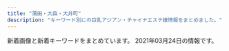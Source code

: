 ```yaml
---
title: "蒲田・大森・大井町"
description: "キーワード別にの巨乳アジアン・チャイナエステ嬢情報をまとめました。"
---
```


新着画像と新着キーワードをまとめています。
2021年03月24日の情報です。

<DmmAffiliateIns />
<KeywordTable
  shops={
    [
    {
        "keywords": {},
        "url": "http://pandora.esjp.xyz",
        "station": "JR\u5927\u68ee\u99c5\u5317\u53e3",
        "img_links": [
            "http://pandora.esjp.xyz/images/bar_staff.jpg",
            "http://pandora.esjp.xyz/girl/6.jpg",
            "http://pandora.esjp.xyz/girl/3.jpg",
            "http://pandora.esjp.xyz/girl/5.jpg",
            "http://pandora.esjp.xyz/girl/4.jpg",
            "http://pandora.esjp.xyz/images/return.png",
            "http://pandora.esjp.xyz/images/tel.png",
            "http://pandora.esjp.xyz/images/room/r1.jpg",
            "http://pandora.esjp.xyz/images/room/r2.jpg",
            "http://pandora.esjp.xyz/images/mobile.png",
            "http://pandora.esjp.xyz/images/pro_girl_line.png"
        ],
        "name": "\u30d1\u30f3\u30c9\u30e9"
    },
    {
        "img_links": [
            "http://www.dream-ai.net/images/tite-staff.png",
            "http://www.dream-ai.net/images/mimi2.jpg",
            "http://www.dream-ai.net/images/s4.jpg",
            "http://www.dream-ai.net/images/g23.jpg",
            "http://www.dream-ai.net/images/tit-new.png",
            "http://www.dream-ai.net/images/mobile.png",
            "http://www.dream-ai.net/images/s2.jpg",
            "http://www.dream-ai.net/images/miyo3.jpg",
            "http://www.dream-ai.net/images/s1.jpg",
            "http://www.dream-ai.net/images/p-r.png",
            "http://www.dream-ai.net/images/n-03.png",
            "http://www.dream-ai.net/images/yuyu2.jpg",
            "http://www.dream-ai.net/images/g61.jpg",
            "http://www.dream-ai.net/images/yuyu1.jpg",
            "http://www.dream-ai.net/images/tel2.png",
            "http://www.dream-ai.net/images/end.png",
            "http://www.dream-ai.net/images/g62.jpg",
            "http://www.dream-ai.net/images/tite-link.png",
            "http://www.dream-ai.net/images/yuna2.jpg",
            "http://www.dream-ai.net/images/pick.png",
            "http://www.dream-ai.net/images/miyo2.jpg",
            "http://www.dream-ai.net/images/myk3.jpg",
            "http://www.dream-ai.net/images/yuna.jpg",
            "http://www.dream-ai.net/images/s6.jpg",
            "http://www.dream-ai.net/images/s3.jpg",
            "http://www.dream-ai.net/images/n-01.png",
            "http://www.dream-ai.net/images/g2.jpg",
            "http://www.dream-ai.net/images/myk1.jpg",
            "http://www.dream-ai.net/images/aya.jpg",
            "http://www.dream-ai.net/images/tit-newface.png",
            "http://www.dream-ai.net/images/lu3.jpg",
            "http://www.dream-ai.net/images/myk2.jpg",
            "http://www.dream-ai.net/images/g22.jpg",
            "http://www.dream-ai.net/images/tel1.png",
            "http://www.dream-ai.net/images/mimi1.jpg",
            "http://www.dream-ai.net/images/baner.jpg",
            "http://www.dream-ai.net/images/lu2.jpg",
            "http://www.dream-ai.net/images/mimi3.jpg",
            "http://www.dream-ai.net/images/s5.jpg",
            "http://www.dream-ai.net/images/lu1.jpg",
            "http://www.dream-ai.net/images/g6.jpg",
            "http://www.dream-ai.net/images/g0.jpg",
            "http://www.dream-ai.net/images/baner2.jpg",
            "http://www.dream-ai.net/images/miyo1.jpg",
            "http://www.dream-ai.net/images/baner3.jpg"
        ],
        "keywords": {},
        "name": "\u5922\u30fb\u611b",
        "url": "http://www.dream-ai.net/",
        "station": "JR\u84b2\u7530\u99c5\u897f\u53e3"
    },
    {
        "name": "No1\u30fb\u30ca\u30f3\u30d0\u30fc\u30ef\u30f3",
        "station": "JR\u84b2\u7530\u99c5\u897f\u53e3",
        "keywords": {},
        "img_links": [
            "http://pro-akasuri.net/images/banners/bill.jpg",
            "http://pro-akasuri.net/pic/pic4.jpg",
            "http://pro-akasuri.net/images/banners/eyecatch4.jpg",
            "http://pro-akasuri.net/staff/staff9.jpg",
            "http://pro-akasuri.net/staff/staff13.jpg",
            "http://pro-akasuri.net/staff/staff11.jpg",
            "https://ranking-deli.jp/assets/img/user/link/2020bnr04.jpg",
            "http://pro-akasuri.net/pic/pic2.jpg",
            "http://pro-akasuri.net/pic/pic5.jpg",
            "http://pro-akasuri.net/staff/staff6.jpg",
            "http://pro-akasuri.net/staff/staff1.jpg",
            "http://pro-akasuri.net/images/banners/pic2.jpg",
            "http://pro-akasuri.net/images/banners/eyecatch1.jpg",
            "http://pro-akasuri.net/images/banners/b-credit.png",
            "http://pro-akasuri.net/pic/pic3.jpg",
            "http://pro-akasuri.net/images/banners/top1.jpg",
            "http://pro-akasuri.net/pic/pic6.jpg",
            "http://pro-akasuri.net/images/banners/b-3f.png",
            "http://pro-akasuri.net/pic/pic1.jpg",
            "http://pro-akasuri.net/staff/staff7.jpg",
            "http://pro-akasuri.net/images/banners/pic1.jpg",
            "http://pro-akasuri.net/staff/staff10.jpg",
            "http://pro-akasuri.net/images/banners/top2.png",
            "http://pro-akasuri.net/pic/pic8.jpg",
            "http://pro-akasuri.net/pic/pic7.jpg",
            "http://pro-akasuri.net/images/banners/pic3.jpg",
            "http://pro-akasuri.net/images/banners/side-oil.png",
            "http://pro-akasuri.net/images/banners/pic4.jpg",
            "http://pro-akasuri.net/images/banners/2.png",
            "http://pro-akasuri.net/staff/staff5.jpg",
            "http://pro-akasuri.net/images/banners/b-tel.png",
            "http://pro-akasuri.net/images/banners/3.png",
            "http://pro-akasuri.net/images/banners/1.png"
        ],
        "url": "http://pro-akasuri.net/"
    },
    {
        "url": "http://e-satsuki.net/",
        "keywords": {
            "C": 8
        },
        "img_links": [
            "http://e-satsuki.net/images/eli.jpg",
            "http://e-satsuki.net/images/manami2.jpg",
            "http://e-satsuki.net/images/ss1.jpg",
            "http://e-satsuki.net/images/i-mobile.jpg",
            "http://e-satsuki.net/images/top.png",
            "http://e-satsuki.net/images/mobile-tit.jpg",
            "http://e-satsuki.net/images/update-tit.jpg",
            "http://e-satsuki.net/images/eli2.jpg",
            "http://e-satsuki.net/images/flash2.jpg",
            "http://e-satsuki.net/images/flash3.jpg",
            "http://e-satsuki.net/images/manami1.jpg",
            "http://e-satsuki.net/images/ss2.jpg",
            "http://e-satsuki.net/images/aya2.jpg",
            "http://e-satsuki.net/images/pick-tit.jpg",
            "http://e-satsuki.net/images/tit-staff.jpg",
            "http://e-satsuki.net/images/coyuki2.jpg",
            "http://e-satsuki.net/images/aya1.jpg",
            "http://e-satsuki.net/images/eri2.jpg",
            "http://e-satsuki.net/images/kiki1.jpg",
            "http://e-satsuki.net/images/new-tit.jpg",
            "http://e-satsuki.net/images/eri1.jpg",
            "http://e-satsuki.net/images/coyuki1.jpg",
            "http://e-satsuki.net/images/flash1.jpg",
            "http://e-satsuki.net/images/kiki2.jpg",
            "http://e-satsuki.net/images/sa2.jpg",
            "http://e-satsuki.net/images/jieshao-tit.jpg",
            "http://e-satsuki.net/images/topp.jpg",
            "http://e-satsuki.net/images/sa1.jpg"
        ],
        "name": "\u3055\u3064\u304d",
        "station": "JR\u5927\u4e95\u753a\u99c5\u4e2d\u592e\u897f\u53e3"
    },
    {
        "keywords": {},
        "station": "JR\u5927\u4e95\u753a\u99c5\u4e2d\u592e\u53e3",
        "url": "http://rin-rinpa.info/",
        "img_links": [],
        "name": "\u3064\u307c\u307f"
    },
    {
        "station": "JR\u84b2\u7530\u99c5\u897f\u53e3",
        "keywords": {
            "C": 19,
            "86": 4,
            "87": 1,
            "D": 3,
            "85": 3
        },
        "url": "http://yume-yume.info/",
        "img_links": [
            "http://yume-yume.info/img/botton.jpg",
            "http://yume-yume.info/img/s3.jpg",
            "http://yume-yume.info/img/mo.png",
            "http://yume-yume.info/img/st4.jpg",
            "http://yume-yume.info/img/st01.jpg",
            "http://yume-yume.info/img/st2.jpg",
            "http://yume-yume.info/img/st15.jpg",
            "http://yume-yume.info/img/s1.jpg",
            "http://a.jps.cm/yume/wp-content/uploads/sites/36/2020/12/2470AE4C-2A60-4C35-A4C8-043E2F5EF2BD.jpeg",
            "http://yume-yume.info/img/s2.jpg",
            "http://yume-yume.info/img/st3.jpg",
            "http://yume-yume.info/i/img/sta4.jpg",
            "http://yume-yume.info/i/img/nos.jpg",
            "http://yume-yume.info/img/st17.jpg",
            "http://yume-yume.info/img/st02.jpg",
            "http://yume-yume.info/img/fla.jpg",
            "http://yume-yume.info/img/sta15.jpg",
            "http://yume-yume.info/img/s15.jpg",
            "http://yume-yume.info/i/img/r2.jpg",
            "http://yume-yume.info/i/img/r4.jpg",
            "http://yume-yume.info/img/sta4.jpg",
            "http://yume-yume.info/i/img/r1.jpg",
            "http://yume-yume.info/img/s17.jpg",
            "http://yume-yume.info/img/sta2.jpg",
            "http://yume-yume.info/img/st1.jpg",
            "http://yume-yume.info/i/img/sta1.jpg",
            "http://yume-yume.info/img/sta17.jpg",
            "http://yume-yume.info/img/sta3.jpg",
            "http://yume-yume.info/img/nos.jpg",
            "http://yume-yume.info/i/img/sta2.jpg",
            "http://yume-yume.info/img/s4.jpg",
            "http://yume-yume.info/i/img/sta17.jpg",
            "http://yume-yume.info/img/r9.jpg",
            "http://yume-yume.info/i/img/sta3.jpg",
            "http://yume-yume.info/i/img/sta15.jpg",
            "http://yume-yume.info/i/img/r0.jpg",
            "http://yume-yume.info/img/sta1.jpg"
        ],
        "name": "\u5922\u306e\u307e\u305f\u5922"
    },
    {
        "keywords": {},
        "station": "\u7acb\u4f1a\u5ddd\u99c5",
        "img_links": [
            "http://wagaya.este88.com/images/home.png",
            "http://wagaya.este88.com/images/footer-r.png",
            "http://wagaya.este88.com/girl/erika1.jpg",
            "http://wagaya.este88.com/images/esthe1.jpg",
            "http://wagaya.este88.com/images/esthe3.jpg",
            "http://wagaya.este88.com/images/acc4.jpg",
            "http://wagaya.este88.com/images/acc2.jpg",
            "http://wagaya.este88.com/images/main1.jpg",
            "http://wagaya.este88.com/girl/nanami1.jpg",
            "http://wagaya.este88.com/girl/yuri1.jpg",
            "http://wagaya.este88.com/images/acc1.jpg",
            "http://wagaya.este88.com/girl/rei1.jpg",
            "http://wagaya.este88.com/images/footer-l.png",
            "http://wagaya.este88.com/images/info_t.png",
            "http://wagaya.este88.com/images/sys1.png",
            "http://wagaya.este88.com/images/staff_t.png",
            "http://wagaya.este88.com/images/esthe2.jpg",
            "http://wagaya.este88.com/images/staff.png",
            "http://wagaya.este88.com/images/acc3.jpg",
            "http://wagaya.este88.com/images/main-sp.jpg"
        ],
        "url": "http://wagaya.este88.com/",
        "name": "\u308f\u304c\u3084"
    },
    {
        "station": "\u84b2\u7530\u99c5\u897f\u53e3",
        "url": "http://iyashimori.info/",
        "name": "\u604b\u306e\u82b1",
        "keywords": {
            "\u80f8": 1,
            "F": 6,
            "E": 2
        },
        "img_links": [
            "http://iyashimori.info/img/topimg1.jpg",
            "http://iyashimori.info/img/caution.png",
            "http://iyashimori.info/up/uploads/20210312180627hh.jpg",
            "http://iyashimori.info/up/uploads/20210322213143em.jpg",
            "http://iyashimori.info/up/uploads/20201019190220h.jpg",
            "http://iyashimori.info/up/uploads/20200730210025e.jpg",
            "http://iyashimori.info/up/uploads/2020062222115088.jpg",
            "http://iyashimori.info/up/uploads/20201127115125t.jpg",
            "http://iyashimori.info/img/telephone.png",
            "http://iyashimori.info/up/uploads/20210210211620iii.jpg",
            "http://iyashimori.info/up/uploads/202010142346103.jpg",
            "http://iyashimori.info/img/topimg2.jpg",
            "http://iyashimori.info/img/50qj.jpg",
            "http://iyashimori.info/img/50staff.jpg",
            "http://iyashimori.info/img/topimg.jpg",
            "http://iyashimori.info/img/50price.jpg",
            "http://iyashimori.info/up/uploads/20210210211631ii.jpg",
            "http://iyashimori.info/up/uploads/20200725171457y.jpg",
            "http://iyashimori.info/up/uploads/20201219182745say.jpg",
            "http://iyashimori.info/img/totop.png",
            "http://iyashimori.info/up/uploads/20210204121304rin.jpg",
            "http://iyashimori.info/img/price.jpg",
            "http://iyashimori.info/img/tel.png",
            "http://iyashimori.info/img/qj.png",
            "http://iyashimori.info/img/topimg3.jpg"
        ]
    },
    {
        "name": "\u5065\u5eb7\u306e\u5bb6",
        "url": "http://kenkounoie.relax-fk.com/",
        "img_links": [
            "http://kenkounoie.relax-fk.com/images/cast05.png",
            "http://kenkounoie.relax-fk.com/images/cast06.png",
            "http://kenkounoie.relax-fk.com/images/cast07.png",
            "http://kenkounoie.relax-fk.com/images/cast04.png",
            "http://kenkounoie.relax-fk.com/images/kansen.png",
            "http://kenkounoie.relax-fk.com/images/main-visual.png",
            "http://kenkounoie.relax-fk.com/images/sub-visual.png",
            "http://kenkounoie.relax-fk.com/images/cast08.png"
        ],
        "station": "\u9752\u7269\u6a2a\u4e01\u99c5",
        "keywords": {
            "88": 2,
            "85": 2,
            "90": 2,
            "C": 10,
            "86": 4
        }
    },
    {
        "url": "http://www.es-md.net/",
        "img_links": [],
        "station": "JR\u84b2\u7530\u99c5\u6771\u53e3",
        "name": "\u30bd\u30a6\u30eb\u30aa\u30f3\u30cb",
        "keywords": {}
    },
    {
        "station": "JR\u84b2\u7530\u99c5\u897f\u53e3",
        "img_links": [
            "http://kazoeinayihoshitachi.tokyo/uploads/201127/1-20112G02F6157.jpg",
            "http://kazoeinayihoshitachi.tokyo/uploads/201127/1-20112G02A5204.jpg",
            "http://kazoeinayihoshitachi.tokyo/static/picture/img_tel.png",
            "http://kazoeinayihoshitachi.tokyo/uploads/201211/1-20121116214A58.jpg",
            "http://kazoeinayihoshitachi.tokyo/uploads/201211/1-201211162201447.jpg",
            "http://kazoeinayihoshitachi.tokyo/static/picture/tit_therapist.png",
            "http://kazoeinayihoshitachi.tokyo/static/picture/sp_tit_therapist.png",
            "http://kazoeinayihoshitachi.tokyo/static/picture/room2.jpg",
            "http://kazoeinayihoshitachi.tokyo/static/picture/sp_tit_staff01.png",
            "http://kazoeinayihoshitachi.tokyo/static/picture/maining.jpg",
            "http://kazoeinayihoshitachi.tokyo/static/picture/top.jpg",
            "http://kazoeinayihoshitachi.tokyo/uploads/201125/1-20112515364b16.jpg",
            "http://kazoeinayihoshitachi.tokyo/static/picture/room3.jpg",
            "http://kazoeinayihoshitachi.tokyo/uploads/201211/1-201211162214192.jpg",
            "http://kazoeinayihoshitachi.tokyo/static/picture/tit_staff01.png",
            "http://kazoeinayihoshitachi.tokyo/images/1-1Z41911200GA.png",
            "http://kazoeinayihoshitachi.tokyo/static/picture/room1.jpg",
            "http://kazoeinayihoshitachi.tokyo/uploads/200610/1-20061010593D63.jpg",
            "http://kazoeinayihoshitachi.tokyo/static/picture/tit_staff02.png",
            "http://kazoeinayihoshitachi.tokyo/uploads/201127/1-20112G0264E61.jpg",
            "http://kazoeinayihoshitachi.tokyo/static/picture/sp_tit_new.png",
            "http://kazoeinayihoshitachi.tokyo/static/picture/room4.jpg",
            "http://kazoeinayihoshitachi.tokyo/static/picture/sp_tit_staff02.png",
            "http://kazoeinayihoshitachi.tokyo/static/picture/tit_new.png"
        ],
        "name": "\u6843\u9999",
        "keywords": {
            "E": 4,
            "86": 8,
            "D": 4,
            "88": 4,
            "87": 4,
            "C": 8
        },
        "url": "http://kazoeinayihoshitachi.tokyo/"
    },
    {
        "station": "JR\u84b2\u7530\u99c5\u897f\u53e3",
        "img_links": [
            "http://www.majo.esjp.info/images/slider/1.jpg",
            "http://www.majo.esjp.info/img/goback.jpg",
            "http://www.majo.esjp.info/images/slider/3.jpg",
            "http://www.majo.esjp.info/img/pickup.jpg",
            "http://www.majo.esjp.info/img/btn_side_mobile.jpg",
            "http://www.majo.esjp.info/files/003-02.jpg",
            "http://www.majo.esjp.info/images/slider/2.jpg",
            "http://www.majo.esjp.info/img/ttl_news.png",
            "http://www.majo.esjp.info/files/003.jpg",
            "http://www.majo.esjp.info/img/tel.png",
            "http://www.majo.esjp.info/files/005-02.jpg",
            "http://www.majo.esjp.info/files/005.jpg",
            "http://www.majo.esjp.info/img/ttl_info.png"
        ],
        "url": "http://www.majo.esjp.info/",
        "name": "\u604b",
        "keywords": {
            "C": 9,
            "D": 4,
            "85": 2,
            "87": 2
        }
    },
    {
        "img_links": [
            "http://lucky-heaven.work/images/2.jpg",
            "http://lucky-heaven.work/sp/img/rumi1.jpg",
            "http://lucky-heaven.work/sp/images/head.jpg",
            "http://lucky-heaven.work/img/haru2.jpg",
            "http://lucky-heaven.work/sp/img/airi2.jpg",
            "http://lucky-heaven.work/sp/menu/top.jpg",
            "http://lucky-heaven.work/sp/staff/rina.jpg",
            "http://lucky-heaven.work/img/moe1.jpg",
            "http://lucky-heaven.work/sp/images/newsb.png",
            "http://lucky-heaven.work/images/interior_t.jpg",
            "http://lucky-heaven.work/img/yui2.jpg",
            "http://lucky-heaven.work/sp/img/yui2.jpg",
            "http://lucky-heaven.work/staff/airi.jpg",
            "http://lucky-heaven.work/images/4.jpg",
            "http://lucky-heaven.work/sp/images/tel.jpg",
            "http://lucky-heaven.work/img/rumi2.jpg",
            "http://lucky-heaven.work/images/tt.jpg",
            "http://lucky-heaven.work/staff/yui.jpg",
            "http://lucky-heaven.work/img/yui1.jpg",
            "http://lucky-heaven.work/images/s1.png",
            "http://lucky-heaven.work/sp/img/airi1.jpg",
            "http://lucky-heaven.work/sp/staff/airi.jpg",
            "http://lucky-heaven.work/img/moe2.jpg",
            "http://lucky-heaven.work/sp/images/ac1.jpg",
            "http://lucky-heaven.work/sp/staff/haru.jpg",
            "http://lucky-heaven.work/sp/img/yui1.jpg",
            "http://lucky-heaven.work/images/5.jpg",
            "http://lucky-heaven.work/sp/img/haru2.jpg",
            "http://lucky-heaven.work/staff/rumi.jpg",
            "http://lucky-heaven.work/sp/images/1.jpg",
            "http://lucky-heaven.work/sp/img/moe1.jpg",
            "http://lucky-heaven.work/sp/img/rina1.jpg",
            "http://lucky-heaven.work/images/sm.jpg",
            "http://lucky-heaven.work/sp/img/rumi2.jpg",
            "http://lucky-heaven.work/img/rina2.jpg",
            "http://lucky-heaven.work/staff/moe.jpg",
            "http://lucky-heaven.work/img/rina1.jpg",
            "http://lucky-heaven.work/sp/images/2.jpg",
            "http://lucky-heaven.work/sp/images/footer.jpg",
            "http://lucky-heaven.work/sp/img/moe2.jpg",
            "http://lucky-heaven.work/sp/images/news.jpg",
            "http://lucky-heaven.work/images/head.jpg",
            "http://lucky-heaven.work/sp/staff/rumi.jpg",
            "http://lucky-heaven.work/sp/images/sys.jpg",
            "http://lucky-heaven.work/img/haru1.jpg",
            "http://lucky-heaven.work/images/int2.png",
            "http://lucky-heaven.work/img/rumi1.jpg",
            "http://lucky-heaven.work/images/6.jpg",
            "http://lucky-heaven.work/sp/images/rec2.jpg",
            "http://lucky-heaven.work/sp/staff/moe.jpg",
            "http://lucky-heaven.work/sp/images/int4.jpg",
            "http://lucky-heaven.work/images/staff_t.jpg",
            "http://lucky-heaven.work/img/airi1.jpg",
            "http://lucky-heaven.work/sp/staff/yui.jpg",
            "http://lucky-heaven.work/img/airi2.jpg",
            "http://lucky-heaven.work/sp/images/int1.png",
            "http://lucky-heaven.work/images/1.jpg",
            "http://lucky-heaven.work/sp/images/int2.jpg",
            "http://lucky-heaven.work/sp/images/5.jpg",
            "http://lucky-heaven.work/images/3.jpg",
            "http://lucky-heaven.work/sp/img/rina2.jpg",
            "http://lucky-heaven.work/images/news.jpg",
            "http://lucky-heaven.work/staff/haru.jpg",
            "http://lucky-heaven.work/sp/images/staff_t.jpg",
            "http://lucky-heaven.work/images/sys.png",
            "http://lucky-heaven.work/sp/images/3.jpg",
            "http://lucky-heaven.work/sp/menu/staff.jpg",
            "http://lucky-heaven.work/sp/images/6.jpg",
            "http://lucky-heaven.work/sp/img/haru1.jpg",
            "http://lucky-heaven.work/sp/images/4.jpg",
            "http://lucky-heaven.work/sp/images/ta.png",
            "http://lucky-heaven.work/sp/images/int3.jpg",
            "http://lucky-heaven.work/images/int1.png",
            "http://lucky-heaven.work/images/tel.jpg",
            "http://lucky-heaven.work/sp/images/interior_t.jpg",
            "http://lucky-heaven.work/staff/rina.jpg",
            "http://lucky-heaven.work/sp/images/rec1.jpg"
        ],
        "keywords": {},
        "url": "http://lucky-heaven.work/",
        "station": "JR\u5927\u4e95\u753a\u99c5\u6771\u53e3",
        "name": "\u697d\u5929\u56fd"
    },
    {
        "img_links": [],
        "station": "JR\u5927\u68ee\u99c5\u897f\u53e3",
        "keywords": {},
        "name": "\u30ec\u30a4\u30f3\u30dc\u30fc",
        "url": "http://awayuki.xyz/"
    },
    {
        "url": "http://es-kamata.xyz/",
        "name": "\u82b1\u6c34\u6728",
        "img_links": [
            "http://es-kamata.xyz/images/ac4.jpg",
            "http://es-kamata.xyz/images/003.jpg",
            "http://es-kamata.xyz/images/g1.jpg",
            "http://es-kamata.xyz/images/tw.jpg",
            "http://es-kamata.xyz/images/new_d.jpg",
            "http://es-kamata.xyz/images/ac1.jpg",
            "http://es-kamata.xyz/images/g5.jpg",
            "http://es-kamata.xyz/images/002.jpg",
            "http://es-kamata.xyz/images/ac3.jpg",
            "http://es-kamata.xyz/images/g3.jpg",
            "http://es-kamata.xyz/images/bottom.jpg",
            "http://es-kamata.xyz/images/tel.jpg",
            "http://es-kamata.xyz/images/g2.jpg",
            "http://es-kamata.xyz/images/ml.jpg",
            "http://es-kamata.xyz/images/rq03.jpg",
            "http://es-kamata.xyz/images/new_tit.jpg",
            "http://es-kamata.xyz/images/g8.jpg",
            "http://es-kamata.xyz/images/top_03.jpg",
            "http://es-kamata.xyz/images/s1.jpg",
            "http://es-kamata.xyz/images/g0.jpg",
            "http://es-kamata.xyz/images/ac5.jpg",
            "http://es-kamata.xyz/images/004.jpg",
            "http://es-kamata.xyz/images/nei_bt.jpg",
            "http://es-kamata.xyz/images/rq01.jpg",
            "http://es-kamata.xyz/images/g4.jpg",
            "http://es-kamata.xyz/images/qiu-1.jpg",
            "http://es-kamata.xyz/images/001.jpg",
            "http://es-kamata.xyz/images/ac2.jpg"
        ],
        "station": "JR\u84b2\u7530\u99c5\u897f\u53e3",
        "keywords": {}
    },
    {
        "url": "http://www.healing-ai.net/",
        "station": "JR\u84b2\u7530\u99c5\u6771\u53e3",
        "name": "\u30d2\u30fc\u30ea\u30f3\u30b0\u611b",
        "img_links": [
            "http://eskk.healing-ai.net/uploads/2020/12/g1.jpg",
            "http://eskk.healing-ai.net/uploads/2019/11/koko.jpg",
            "http://eskk.healing-ai.net/uploads/2021/03/4.jpg",
            "http://www.healing-ai.net/images/bnr_reserve_01.jpg",
            "http://www.healing-ai.net/images/img_mainvisual_02.png",
            "http://www.healing-ai.net/images/top2.png",
            "http://eskk.healing-ai.net/uploads/2019/12/3.jpg",
            "http://eskk.healing-ai.net/uploads/2020/01/g1.jpg",
            "http://eskk.healing-ai.net/uploads/2019/05/ai3.jpg",
            "http://eskk.healing-ai.net/uploads/2019/05/nana3.jpg",
            "http://eskk.healing-ai.net/uploads/2019/05/g3.jpg",
            "http://eskk.healing-ai.net/uploads/2021/03/3.jpg",
            "http://eskk.healing-ai.net/uploads/2019/05/ai2-1.jpg",
            "http://eskk.healing-ai.net/uploads/2019/05/ai1-1.jpg",
            "http://eskk.healing-ai.net/uploads/2019/05/mika.jpg",
            "http://eskk.healing-ai.net/uploads/2020/10/g1.jpg",
            "http://eskk.healing-ai.net/uploads/2019/06/g0.jpg",
            "http://eskk.healing-ai.net/uploads/2020/12/g2.jpg",
            "http://www.healing-ai.net/images/icon_new.png",
            "http://eskk.healing-ai.net/uploads/2021/03/2.jpg",
            "http://eskk.healing-ai.net/uploads/2020/01/g2.jpg",
            "http://eskk.healing-ai.net/uploads/g8-1.jpg",
            "http://www.healing-ai.net/images/img_mainvisual_03.png",
            "http://eskk.healing-ai.net/uploads/2019/05/nana2.jpg",
            "http://eskk.healing-ai.net/uploads/2019/07/2.jpg",
            "http://eskk.healing-ai.net/uploads/2020/01/g3.jpg",
            "http://www.healing-ai.net/images/img_mainvisual_01.png",
            "http://eskk.healing-ai.net/uploads/2019/05/g4.jpg",
            "http://eskk.healing-ai.net/uploads/2019/12/2-1.jpg",
            "http://eskk.healing-ai.net/uploads/2021/03/1.jpg",
            "http://eskk.healing-ai.net/uploads/2019/07/1.jpg",
            "http://eskk.healing-ai.net/uploads/2019/12/1-1.jpg",
            "https://www.a-side.com/ad/koko/include/banner/koko_200x40.png",
            "http://eskk.healing-ai.net/uploads/2019/07/3.jpg"
        ],
        "keywords": {
            "C": 11,
            "85": 8,
            "H": 3,
            "F": 5,
            "98": 2,
            "\u80f8": 1,
            "88": 3,
            "96": 3,
            "90": 3,
            "D": 5,
            "84": 2,
            "80": 2,
            "82": 5,
            "83": 6,
            "\u30bb\u30af\u30b7\u30fc": 2
        }
    },
    {
        "station": "JR\u84b2\u7530\u99c5\u6771\u53e3",
        "keywords": {
            "F": 1,
            "G": 2,
            "84": 1,
            "86": 1,
            "C": 1,
            "D": 2,
            "E": 3,
            "85": 6
        },
        "img_links": [
            "http://freesia-este.com/staffPhoto/b20190811161355.jpg",
            "http://freesia-este.com/js/sliderLine/slide_prev.png",
            "http://freesia-este.com/uploadfiles/images/campaignFreesiaEsteCom4.jpg",
            "http://freesia-este.com/staffPhoto/s20210318132141.jpg",
            "http://freesia-este.com/images/access/06.jpg",
            "http://freesia-este.com/staffPhoto/b20210318132141.jpg",
            "http://freesia-este.com/images/slider1/01.jpg",
            "http://freesia-este.com/images/access/03.jpg",
            "http://freesia-este.com/staffPhoto/b20210112143731.jpg",
            "http://freesia-este.com/images/gallery1.png",
            "http://freesia-este.com/staffPhoto/b20190811161143.jpg",
            "http://freesia-este.com/staffPhoto/b20210318132208.jpg",
            "http://freesia-este.com/staffPhoto/s20190811161143.jpg",
            "http://freesia-este.com/staffPhoto/s20190811160951.jpg",
            "http://freesia-este.com/images/access/01.jpg",
            "http://freesia-este.com/staffPhoto/s20190811161616.jpg",
            "http://freesia-este.com/images/access/02.jpg",
            "http://freesia-este.com/images/slider1/02.jpg",
            "http://freesia-este.com/staffPhoto/s20210112143731.jpg",
            "http://freesia-este.com/images/access/05.jpg",
            "http://freesia-este.com/staffPhoto/b20190811160951.jpg",
            "http://freesia-este.com/staffPhoto/b20210318132237.jpg",
            "http://freesia-este.com/images/slider1/03.jpg",
            "http://freesia-este.com/js/sliderLine/slide_next.png",
            "http://freesia-este.com/staffPhoto/s20210318132237.jpg",
            "http://freesia-este.com/staffPhoto/b20190811160854.jpg",
            "http://freesia-este.com/images/returnBtn.png",
            "http://freesia-este.com/images/access/04.jpg",
            "http://freesia-este.com/staffPhoto/s20210318132208.jpg",
            "http://freesia-este.com/staffPhoto/s20190811160854.jpg",
            "http://freesia-este.com/staffPhoto/s20190811161355.jpg",
            "http://freesia-este.com/staffPhoto/b20190811161616.jpg"
        ],
        "name": "\u30d5\u30ea\u30fc\u30b8\u30a2",
        "url": "http://freesia-este.com/"
    },
    {
        "station": "JR\u84b2\u7530\u99c5\u6771\u53e3",
        "name": "Flower\u30fb\u30d5\u30e9\u30ef\u30fc",
        "keywords": {
            "85": 19,
            "87": 32,
            "86": 16,
            "C": 50,
            "D": 26
        },
        "img_links": [
            "http://www.floweresthe.com/upload/girl/img04/img1_0008.jpg",
            "http://www.floweresthe.com/upload/girl/img04/img1_0005.jpg",
            "http://www.floweresthe.com/img/sys1.jpg",
            "http://www.floweresthe.com/upload/girl/img02/img1_0003.jpg",
            "http://www.floweresthe.com/img/tit_girls.jpg",
            "http://www.floweresthe.com/upload/girl/img02/img1_0008.jpg",
            "http://www.floweresthe.com/upload/girl/img01/img1_0008.jpg",
            "http://www.floweresthe.com/upload/girl/img04/img1_0004.jpg",
            "http://www.floweresthe.com/upload/board/img_1599194180.jpg",
            "http://www.floweresthe.com/upload/girl/img04/img1_0007.jpg",
            "http://www.floweresthe.com/upload/girl/img_list01/img_list_0004.jpg",
            "http://www.floweresthe.com/upload/board/img_1570430028.jpg",
            "http://www.floweresthe.com/img/main_top.jpg",
            "http://www.floweresthe.com/upload/girl/img01/img2_0006.jpg",
            "http://www.floweresthe.com/upload/girl/img02/img1_0009.jpg",
            "http://www.floweresthe.com/img/r2.jpg",
            "http://www.floweresthe.com/img/r4.jpg",
            "http://www.floweresthe.com/upload/girl/img_list01/img_list_0008.jpg",
            "http://www.floweresthe.com/img/tit_photo.jpg",
            "http://www.floweresthe.com/img/r3.jpg",
            "http://www.floweresthe.com/upload/board/img_1552291455.jpg",
            "http://www.floweresthe.com/upload/girl/img01/img1_0007.jpg",
            "http://www.floweresthe.com/upload/girl/img02/img1_0006.jpg",
            "http://www.floweresthe.com/upload/girl/img02/img1_0007.jpg",
            "http://www.floweresthe.com/upload/girl/img01/img1_0002.jpg",
            "http://www.floweresthe.com/upload/girl/img02/img1_0002.jpg",
            "http://www.floweresthe.com/upload/girl/img_list01/img_list_0002.jpg",
            "http://www.floweresthe.com/upload/girl/img04/img1_0001.jpg",
            "http://www.floweresthe.com/upload/girl/img04/img1_0009.jpg",
            "http://www.floweresthe.com/upload/girl/img_list01/img_list_0007.jpg",
            "http://www.floweresthe.com/upload/girl/img01/img1_0009.jpg",
            "http://www.floweresthe.com/upload/girl/img04/img1_0003.jpg",
            "http://www.floweresthe.com/upload/girl/img_list01/img_list_0003.jpg",
            "http://www.floweresthe.com/img/tit_profile.jpg",
            "http://www.floweresthe.com/img/r1.jpg",
            "http://www.floweresthe.com/upload/girl/img02/img1_0005.jpg",
            "http://www.floweresthe.com/upload/girl/img02/img1_0004.jpg",
            "http://www.floweresthe.com/upload/board/img_1551414651.jpg",
            "http://www.floweresthe.com/upload/girl/img01/img1_0003.jpg",
            "http://www.floweresthe.com/upload/girl/img01/img1_0004.jpg",
            "http://www.floweresthe.com/upload/girl/img01/img1_0001.jpg",
            "http://www.floweresthe.com/img/bottom.jpg",
            "http://www.floweresthe.com/upload/girl/img_list01/img_list_0001.jpg",
            "http://www.floweresthe.com/upload/girl/img_list01/img_list_0005.jpg",
            "http://www.floweresthe.com/img/memu.jpg",
            "http://www.floweresthe.com/upload/girl/img02/img1_0001.jpg",
            "http://www.floweresthe.com/upload/girl/img_list01/img_list_0006.jpg",
            "http://www.floweresthe.com/upload/girl/img04/img1_0006.jpg",
            "http://www.floweresthe.com/img/lineyoko.jpg",
            "http://www.floweresthe.com/img/sys2.jpg",
            "http://www.floweresthe.com/upload/girl/img01/img1_0006.jpg",
            "http://www.floweresthe.com/upload/girl/img_list01/img_list_0009.jpg",
            "http://www.floweresthe.com/img/interior.png",
            "http://www.floweresthe.com/upload/girl/img04/img1_0002.jpg",
            "http://www.floweresthe.com/upload/girl/img01/img1_0005.jpg"
        ],
        "url": "http://www.floweresthe.com/"
    },
    {
        "station": "JR\u84b2\u7530\u99c5\u897f\u53e3",
        "keywords": {
            "87": 50,
            "89": 11,
            "E": 11,
            "86": 37,
            "C": 24,
            "D": 100,
            "85": 24,
            "83": 13
        },
        "img_links": [
            "http://u-care.ests.jp/photos/sites/36/2019/07/2019072818341463.jpg",
            "http://u-care.ests.jp/photos/sites/36/2020/10/2020100919485084.jpeg",
            "http://u-care.ests.jp/images/hua.png",
            "http://u-care.ests.jp/photos/sites/36/2020/12/2020120314113358.jpg",
            "http://u-care.ests.jp/photos/sites/36/2019/07/201907281834129.jpg",
            "http://u-care.ests.jp/images/s_link.jpg",
            "http://u-care.ests.jp/photos/sites/36/2020/10/2020101014510564.jpeg",
            "http://u-care.ests.jp/photos/sites/36/2020/12/2020120314112231.jpg",
            "http://u-care.ests.jp/photos/sites/36/2021/02/2021020516323421.jpg",
            "http://u-care.ests.jp/photos/sites/36/2020/01/2020012715190876.jpg",
            "http://u-care.ests.jp/photos/sites/36/2020/12/2020120616170454.jpeg",
            "http://u-care.ests.jp/images/nbj3.jpg",
            "http://u-care.ests.jp/images/pick_bj3.jpg",
            "http://u-care.ests.jp/photos/sites/36/2019/07/2019072818341881.jpg",
            "http://u-care.ests.jp/images/room1.jpg",
            "http://u-care.ests.jp/images/a.png",
            "http://u-care.ests.jp/images/staff0.jpg",
            "http://u-care.ests.jp/photos/sites/36/2019/07/2019072818340893.jpg",
            "http://u-care.ests.jp/photos/sites/36/2020/11/2020112313091813.jpg",
            "http://u-care.ests.jp/images/cocoiineputiandian.jpg",
            "http://u-care.ests.jp/images/nbj1.jpg",
            "http://u-care.ests.jp/images/twitter.jpg",
            "http://u-care.ests.jp/photos/sites/36/2019/07/2019072818341268.jpg",
            "http://u-care.ests.jp/images/s1.png",
            "http://u-care.ests.jp/images/room5.jpg",
            "http://u-care.ests.jp/photos/sites/36/2019/11/2019110314145623.jpg",
            "http://u-care.ests.jp/images/s_pick.jpg",
            "http://u-care.ests.jp/photos/sites/36/2020/12/2020120314112720.jpg",
            "http://u-care.ests.jp/images/1.jpg",
            "http://u-care.ests.jp/images/mobile.jpg",
            "http://u-care.ests.jp/images/s_blog.jpg",
            "http://u-care.ests.jp/photos/sites/36/2019/07/2019072818341331.jpg",
            "http://u-care.ests.jp/images/new.jpg",
            "http://u-care.ests.jp/photos/sites/36/2019/11/2019110314145767.jpg",
            "http://u-care.ests.jp/images/room6.jpg",
            "http://u-care.ests.jp/images/room2.jpg",
            "http://u-care.ests.jp/photos/sites/36/2020/11/2020112313092447.jpg",
            "http://u-care.ests.jp/images/b.png",
            "http://u-care.ests.jp/images/room3.jpg",
            "http://u-care.ests.jp/photos/sites/36/2019/07/2019072818340741.jpg",
            "http://u-care.ests.jp/images/room4.jpg",
            "http://u-care.ests.jp/images/pick_bj1.jpg",
            "http://u-care.ests.jp/photos/sites/36/2019/07/201907281834152.jpg",
            "http://u-care.ests.jp/photos/sites/36/2021/02/2021020516324022.jpg",
            "http://u-care.ests.jp/photos/sites/36/2020/05/2020052816205245.jpeg",
            "http://u-care.ests.jp/images/s.png",
            "http://u-care.ests.jp/images/top.png",
            "http://u-care.ests.jp/images/s_face.jpg",
            "http://u-care.ests.jp/photos/sites/36/2020/01/2020012715190245.jpg",
            "http://u-care.ests.jp/images/s_staff.jpg",
            "http://u-care.ests.jp/photos/sites/36/2019/07/2019072818372591.jpg"
        ],
        "url": "http://u-care.ests.jp/",
        "name": "CoCo.\u30a4\u30a4\u306d!"
    },
    {
        "img_links": [
            "http://www.sh-himenoyw.work/uploads/210302/1-210302094243200.jpg",
            "http://www.sh-himenoyw.work/templets/default/picture/footer.png",
            "http://www.sh-himenoyw.work/templets/default/picture/stal.png",
            "http://www.sh-himenoyw.work/uploads/210302/1-210302094614591.jpg",
            "http://www.sh-himenoyw.work/templets/default/picture/tit2.jpg",
            "http://www.sh-himenoyw.work/templets/default/picture/sys1.jpg",
            "http://www.sh-himenoyw.work/uploads/210309/1-21030ZZ61JG.jpg",
            "http://www.sh-himenoyw.work/templets/default/picture/no.png",
            "http://www.sh-himenoyw.work/templets/default/picture/top03.png",
            "http://www.sh-himenoyw.work/templets/default/picture/top02.png",
            "http://www.sh-himenoyw.work/{dede:global.cfg_templets_skin/}/picture/cg02.jpg",
            "http://www.sh-himenoyw.work/uploads/210309/1-21030ZZAV62.jpg",
            "http://www.sh-himenoyw.work/templets/default/picture/tit1.jpg",
            "http://www.sh-himenoyw.work/templets/default/picture/tit5.jpg",
            "http://www.sh-himenoyw.work/uploads/210322/1-210322143645I5.jpg",
            "http://www.sh-himenoyw.work/{dede:global.cfg_templets_skin/}/picture/cg01.jpg",
            "http://www.sh-himenoyw.work/uploads/210320/1-210320100AX30.jpg",
            "http://www.sh-himenoyw.work/uploads/210302/1-210302094312606.jpg",
            "http://www.sh-himenoyw.work/templets/default/picture/tit3.jpg",
            "http://www.sh-himenoyw.work/templets/default/picture/top01.png",
            "http://www.sh-himenoyw.work/uploads/210322/1-210322143545455.jpg",
            "http://www.sh-himenoyw.work/templets/default/picture/tit4.jpg"
        ],
        "name": "\u5922\u306e\u90e8\u5c4b",
        "station": "JR\u5927\u68ee\u99c5\u897f\u53e3",
        "url": "http://www.sh-himenoyw.work/",
        "keywords": {
            "86": 4,
            "D": 4,
            "85": 4,
            "C": 4
        }
    },
    {
        "keywords": {},
        "url": "http://pinkgirl.iest.info/",
        "name": "\u30d4\u30f3\u30afgirl",
        "station": "JR\u5927\u4e95\u753a\u99c5\u897f\u53e3",
        "img_links": []
    },
    {
        "url": "http://k-rlx.info/",
        "keywords": {
            "C": 4,
            "86": 1,
            "D": 1,
            "88": 3,
            "90": 1
        },
        "station": "JR\u5927\u68ee\u99c5\u6771\u53e3",
        "img_links": [
            "http://k-rlx.info/images/index_05.jpg",
            "http://k-rlx.info/images/index_06.jpg",
            "http://k-rlx.info/images/index_28.jpg",
            "http://k-rlx.info/girls/01.jpg",
            "http://k-rlx.info/images/index_12.jpg",
            "http://k-rlx.info/girls/04.jpg",
            "http://k-rlx.info/images/info.jpg",
            "http://k-rlx.info/images/index_26.jpg",
            "http://k-rlx.info/images/index_04.jpg",
            "http://k-rlx.info/girls/05.jpg",
            "http://k-rlx.info/images/index_03.jpg",
            "http://k-rlx.info/images/index_30.jpg",
            "http://k-rlx.info/images/01.jpg",
            "http://k-rlx.info/images/rec_15.jpg",
            "http://k-rlx.info/images/index_16.jpg",
            "http://k-rlx.info/girls/02.jpg",
            "http://k-rlx.info/girls/03.jpg",
            "http://k-rlx.info/images/02.jpg",
            "http://k-rlx.info/images/index_18.jpg",
            "http://k-rlx.info/images/index_27.jpg",
            "http://k-rlx.info/images/index_17.jpg",
            "http://k-rlx.info/images/index_21.jpg",
            "http://k-rlx.info/images/rec.jpg",
            "http://k-rlx.info/images/index_13.jpg",
            "http://k-rlx.info/images/index_20.jpg",
            "http://k-rlx.info/images/index_01.jpg",
            "http://k-rlx.info/images/info_15.jpg",
            "http://k-rlx.info/images/index_22.jpg",
            "http://k-rlx.info/girls/08.jpg",
            "http://k-rlx.info/images/index_24.jpg",
            "http://k-rlx.info/images/index_07.jpg",
            "http://k-rlx.info/images/index_02.jpg",
            "http://k-rlx.info/images/index_09.jpg",
            "http://k-rlx.info/images/03.jpg",
            "http://k-rlx.info/images/index_08.jpg",
            "http://k-rlx.info/images/index_10.jpg",
            "http://k-rlx.info/images/sub_28.jpg",
            "http://k-rlx.info/images/index_29.jpg",
            "http://k-rlx.info/images/index_25.jpg",
            "http://k-rlx.info/images/staff_15.jpg",
            "http://k-rlx.info/girls/00.jpg",
            "http://k-rlx.info/images/index_19.jpg"
        ],
        "name": "\u771f\u5fc3"
    },
    {
        "station": "JR\u84b2\u7530\u99c5\u897f\u53e3",
        "url": "http://kinraku.este88.com/",
        "keywords": {},
        "img_links": [
            "http://kinraku.este88.com/img/header01.jpg",
            "http://kinraku.este88.com/gals/rara1.jpg",
            "http://kinraku.este88.com/img/header00.jpg",
            "http://kinraku.este88.com/gals/yuri1.jpg",
            "http://kinraku.este88.com/gals/momo1.jpg",
            "http://kinraku.este88.com/img/header03.jpg",
            "http://kinraku.este88.com/gals/kiki1.jpg",
            "http://kinraku.este88.com/images/sp02.jpg",
            "http://kinraku.este88.com/gals/risa1.jpg",
            "http://kinraku.este88.com/gals/yuyu1.jpg",
            "http://kinraku.este88.com/img/header02.jpg"
        ],
        "name": "\u91d1\u697d-\u30ad\u30f3\u30e9\u30af-"
    },
    {
        "station": "JR\u5927\u4e95\u753a\u99c5\u4e2d\u592e\u53e3",
        "name": "\u30b9\u30a4\u30ab",
        "img_links": [
            "http://suica.jpn.cm/images/top1.jpg",
            "http://suica.jpn.cm/photos/sites/3/2021/03/2021031015535435.jpg",
            "http://suica.jpn.cm/photos/sites/3/2020/08/2020082117404189.jpg",
            "http://suica.jpn.cm/photos/sites/3/2020/11/2020111415465544.jpg",
            "http://suica.jpn.cm/photos/sites/3/2021/03/2021031317253231.jpg",
            "http://suica.jpn.cm/images/2.jpg",
            "http://suica.jpn.cm/photos/sites/3/2021/03/202103131725332.jpg",
            "http://suica.jpn.cm/photos/sites/3/2020/08/2020081512285962.jpg",
            "http://suica.jpn.cm/photos/sites/3/2020/08/2020081913081756.jpg",
            "http://suica.jpn.cm/photos/sites/3/2020/08/2020081512295237.jpg",
            "http://suica.jpn.cm/photos/sites/3/2021/03/2021031317253455.jpg",
            "http://suica.jpn.cm/photos/sites/3/2020/08/2020081512300276.jpg",
            "http://suica.jpn.cm/images/info.jpg",
            "http://suica.jpn.cm/images/1.jpg",
            "http://suica.jpn.cm/photos/sites/3/2020/11/2020111415464983.jpg",
            "http://suica.jpn.cm/photos/sites/3/2020/08/2020082117403663.jpg",
            "http://suica.jpn.cm/images/news.png",
            "http://suica.jpn.cm/photos/sites/3/2021/03/2021031016020743.jpg",
            "http://suica.jpn.cm/images/s_staff.png",
            "http://suica.jpn.cm/photos/sites/3/2020/08/2020081913081173.jpg",
            "http://suica.jpn.cm/photos/sites/3/2020/08/202008151230107.jpg",
            "https://www.a-side.com/ad/koko/include/banner/koko_468x60.png",
            "http://suica.jpn.cm/photos/sites/3/2020/08/202008191308233.jpg",
            "http://suica.jpn.cm/images/top.jpg",
            "http://suica.jpn.cm/photos/sites/3/2020/08/2020081512284950.jpg",
            "http://suica.jpn.cm/images/s_reruit.png",
            "http://suica.jpn.cm/photos/sites/3/2021/03/2021031317253248.jpg",
            "http://suica.jpn.cm/photos/sites/3/2020/08/2020081512284124.jpg"
        ],
        "keywords": {
            "D": 12,
            "86": 4,
            "91": 2,
            "80": 2,
            "85": 4,
            "E": 2,
            "87": 2
        },
        "url": "http://suica.jpn.cm/"
    },
    {
        "img_links": [
            "http://www.honeys.relaxmens.com/files/003-03.jpg",
            "http://www.honeys.relaxmens.com/images/m-top003.jpg",
            "http://www.honeys.relaxmens.com/images/call.png",
            "http://www.honeys.relaxmens.com/files/002-03.jpg",
            "http://www.honeys.relaxmens.com/images/m-top004.jpg",
            "http://www.honeys.relaxmens.com/files/004-02.jpg",
            "http://www.honeys.relaxmens.com/images/foot01.jpg",
            "http://www.honeys.relaxmens.com/files/005.jpg",
            "http://www.honeys.relaxmens.com/files/004.jpg",
            "http://www.honeys.relaxmens.com/photo_news/upimg/1223560260d4dabadb_0.jpg",
            "http://www.honeys.relaxmens.com/files/001-03.jpg",
            "http://www.honeys.relaxmens.com/files/006-02.jpg",
            "http://www.honeys.relaxmens.com/files/005-03.jpg",
            "http://www.honeys.relaxmens.com/photo_news/upimg/854156035cd1560893_0.jpg",
            "http://www.honeys.relaxmens.com/files/002.jpg",
            "http://www.honeys.relaxmens.com/files/006.jpg",
            "http://www.honeys.relaxmens.com/files/001.jpg",
            "http://www.honeys.relaxmens.com/files/004-03.jpg",
            "http://www.honeys.relaxmens.com/files/003-02.jpg",
            "http://www.honeys.relaxmens.com/images/m-head01.jpg",
            "http://www.honeys.relaxmens.com/files/003.jpg",
            "http://www.honeys.relaxmens.com/files/006-03.jpg",
            "http://www.honeys.relaxmens.com/files/005-02.jpg",
            "http://www.honeys.relaxmens.com/files/002-02.jpg",
            "http://www.honeys.relaxmens.com/files/001-02.jpg"
        ],
        "station": "JR\u84b2\u7530\u99c5\u897f\u53e3",
        "name": "\u30cf\u30cb\u30fc\u30ba",
        "url": "http://www.honeys.relaxmens.com/",
        "keywords": {
            "C": 6,
            "D": 6,
            "87": 8,
            "86": 4
        }
    },
    {
        "keywords": {},
        "img_links": [
            "http://mensbali.net/sp/image/head.jpg",
            "http://mensbali.net/images/st/saya_3.jpg",
            "http://mensbali.net/images/top_desc.jpg",
            "http://mensbali.net/images/heading_bottom_staff.jpg",
            "http://mensbali.net/images/st/st3.jpg",
            "http://mensbali.net/images/st/moe1.jpg",
            "http://mensbali.net/images/st/riri3.jpg",
            "http://mensbali.net/images/st/sena.jpg",
            "http://mensbali.net/images/st/moe2.jpg",
            "http://mensbali.net/images/st/moe3.jpg",
            "http://mensbali.net/sp/image/head_slide.jpg",
            "http://mensbali.net/images/heading_new_staff.jpg",
            "http://mensbali.net/images/st/coco_1.jpg",
            "http://mensbali.net/images/top_newface3.jpg",
            "https://menlog.net/link/menlog20040.jpg",
            "http://mensbali.net/images/top_newface.jpg",
            "http://mensbali.net/images/st/coco_3.jpg",
            "http://mensbali.net/sp/image/head_slide2.jpg",
            "http://mensbali.net/images/st/erika_1.jpg",
            "http://mensbali.net/images/link/mens-esthe1.png",
            "http://mensbali.net/images/st/coco_2.jpg",
            "http://mensbali.net/images/heading_news.jpg",
            "http://mensbali.net/images/st/saya_2.jpg",
            "http://mensbali.net/images/st/riri1.jpg",
            "http://mensbali.net/images/st/ayu.jpg",
            "http://mensbali.net/images/st/riri2.jpg",
            "http://mensbali.net/images/footer_bg.jpg",
            "http://mensbali.net/images/st/yura.jpg",
            "http://mensbali.net/images/st/mana.jpg",
            "http://mensbali.net/images/st/yuki.jpg",
            "http://mensbali.net/sp/image/head_slide3.jpg",
            "http://mensbali.net/images/side_mobile2.jpg",
            "http://mensbali.net/images/heading_pickup.jpg",
            "http://mensbali.net/images/side_interior.jpg",
            "http://mensbali.net/images/st/mai2.jpg",
            "http://mensbali.net/images/st/saya_1.jpg",
            "http://mensbali.net/images/st/erika_2.jpg",
            "http://mensbali.net/images/st/erika_3.jpg",
            "http://mensbali.net/images/st/kana.jpg"
        ],
        "url": "http://mensbali.net/",
        "station": "JR\u5927\u4e95\u753a\u99c5\u4e2d\u592e\u897f\u53e3",
        "name": "Men\u2019sBali\uff5e\u30e1\u30f3\u30ba\u30d0\u30ea\uff5e"
    },
    {
        "keywords": {
            "D": 16,
            "86": 4,
            "87": 8,
            "85": 4,
            "C": 10
        },
        "img_links": [
            "http://tsuya.este.work/2020070203014158.jpg",
            "http://tsuya.este.work/room1.jpg",
            "http://tsuya.este.work/202007020301278.jpg",
            "http://tsuya.este.work/s_shedule.jpg",
            "http://tsuya.este.work/room3.jpg",
            "http://tsuya.este.work/s_news.jpg",
            "http://tsuya.este.work/miho.jpg",
            "http://tsuya.este.work/2019072403203754.jpg",
            "http://tsuya.este.work/mobile.jpg",
            "http://tsuya.este.work/top.jpg",
            "http://tsuya.este.work/s_staff.jpg",
            "http://tsuya.este.work/room2.jpg",
            "http://tsuya.este.work/room4.jpg",
            "http://tsuya.este.work/1.jpg"
        ],
        "url": "http://tsuya.este.work/",
        "station": "JR\u84b2\u7530\u99c5\u897f\u53e3",
        "name": "\u8276 \uff5e\u3064\u3084\uff5e"
    },
    {
        "keywords": {},
        "url": "http://www.tokyo-0001.xyz/",
        "station": "JR\u84b2\u7530\u99c5\u897f\u53e3",
        "img_links": [
            "http://www.tokyo-0001.xyz/img/ttl-04.png",
            "http://www.tokyo-0001.xyz/img/bnr02.jpg",
            "http://www.tokyo-0001.xyz/img/ttl-02.png",
            "http://www.tokyo-0001.xyz/img/girls06.jpg",
            "http://www.tokyo-0001.xyz/img/girls04.jpg",
            "http://www.tokyo-0001.xyz/img/ttl-01.png",
            "http://www.tokyo-0001.xyz/img/img2.jpg",
            "http://www.tokyo-0001.xyz/img/img-txt-01.png",
            "http://www.tokyo-0001.xyz/img/girls05.jpg",
            "http://www.tokyo-0001.xyz/img/bnr01.jpg",
            "http://www.tokyo-0001.xyz/img/img1.jpg",
            "http://www.tokyo-0001.xyz/img/bnr00.jpg",
            "http://www.tokyo-0001.xyz/img/ttl-03.png",
            "http://www.tokyo-0001.xyz/img/girls01.jpg",
            "http://www.tokyo-0001.xyz/img/img3.jpg",
            "http://www.tokyo-0001.xyz/img/girls03.jpg",
            "http://www.tokyo-0001.xyz/img/girls02.jpg"
        ],
        "name": "NEW\u30a4\u30d6"
    },
    {
        "name": "SWEET ROOM",
        "img_links": [
            "http://sweet-room.iest.info/photos/sites/45/2020/06/2020060305422558.jpg",
            "http://sweet-room.iest.info/images/link_nav03.png",
            "http://sweet-room.iest.info/photos/sites/45/2020/10/2020101602210311.jpg",
            "http://sweet-room.iest.info/photos/sites/45/2020/07/2020071806023078.jpg",
            "http://sweet-room.iest.info/images/link_nav06.png",
            "http://sweet-room.iest.info/photos/sites/45/2020/07/2020072906584693.jpg",
            "http://sweet-room.iest.info/images/tit_news.png",
            "http://sweet-room.iest.info/photos/sites/45/2020/06/2020062208210048.jpg",
            "http://sweet-room.iest.info/photos/sites/45/2020/06/2020062203413777.jpg",
            "http://sweet-room.iest.info/images/link_nav02.png",
            "http://sweet-room.iest.info/images/link_nav04.png",
            "http://sweet-room.iest.info/photos/sites/45/2020/06/2020060101255477.jpg",
            "http://sweet-room.iest.info/photos/sites/45/2020/06/2020061905042547.jpg",
            "http://sweet-room.iest.info/photos/sites/45/2020/06/2020061905050838.jpg",
            "http://sweet-room.iest.info/photos/sites/45/2020/07/202007180602350.jpg",
            "http://sweet-room.iest.info/images/top.png",
            "http://sweet-room.iest.info/images/tit_face.png",
            "http://sweet-room.iest.info/images/mobile.png",
            "http://sweet-room.iest.info/images/link_nav05.png",
            "http://sweet-room.iest.info/images/tit_staff.png",
            "http://sweet-room.iest.info/images/link_nav01.png"
        ],
        "keywords": {
            "88": 12,
            "C": 16,
            "86": 36,
            "85": 24,
            "D": 108,
            "83": 12,
            "89": 12,
            "87": 12
        },
        "station": "JR\u84b2\u7530\u99c5\u897f\u53e3",
        "url": "http://sweet-room.iest.info/"
    },
    {
        "img_links": [
            "http://www.cosmos.relaxjp.info/files/005.jpg",
            "http://www.cosmos.relaxjp.info/files/003.jpg",
            "http://www.cosmos.relaxjp.info/common/img/image3.jpg",
            "http://www.cosmos.relaxjp.info/files/004.jpg",
            "http://www.cosmos.relaxjp.info/common/img/shop/r1.jpg",
            "http://www.cosmos.relaxjp.info/files/001.jpg",
            "http://www.cosmos.relaxjp.info/common/img/shop/r4.jpg",
            "http://www.cosmos.relaxjp.info/common/img/shop/r2.jpg",
            "http://www.cosmos.relaxjp.info/files/002.jpg",
            "http://www.cosmos.relaxjp.info/images/call_sp.png",
            "http://www.cosmos.relaxjp.info/common/img/shop/r3.jpg",
            "http://www.cosmos.relaxjp.info/common/img/top_img001.png",
            "http://www.cosmos.relaxjp.info/files/006.jpg",
            "http://www.cosmos.relaxjp.info/common/img/image2.jpg",
            "http://www.cosmos.relaxjp.info/common/img/image1.jpg"
        ],
        "name": "\u30b3\u30b9\u30e2\u30b9",
        "station": "JR\u5927\u68ee\u99c5\u897f\u53e3",
        "keywords": {
            "C": 13
        },
        "url": "http://www.cosmos.relaxjp.info/"
    },
    {
        "station": "JR\u5927\u68ee\u99c5\u897f\u53e3",
        "url": "http://spa-omori.com/",
        "keywords": {
            "\u30bb\u30af\u30b7\u30fc": 3
        },
        "name": "\u30b7\u30fc\u30af\u30ec\u30c3\u30c8\u30d5\u30a1\u30f3\u30bf\u30b8\u30fc",
        "img_links": [
            "http://spa-omori.com/wp-content/uploads/2019/10/mmexport1562577297511.jpg",
            "http://spa-omori.com/wp-content/themes/Aaron/picture/sign-1558966169154.png",
            "http://spa-omori.com/wp-content/uploads/2019/10/d2.jpg",
            "http://spa-omori.com/wp-content/uploads/2020/12/1607832354643.jpg",
            "http://spa-omori.com/wp-content/uploads/2019/10/1_20190531100800502-155897222384-1.jpg",
            "http://spa-omori.com/wp-content/uploads/2020/11/1616139730689.jpg",
            "http://spa-omori.com/wp-content/themes/Aaron/picture/line1-1558966169073.png",
            "http://spa-omori.com/wp-content/uploads/2019/10/mmexport1571245049830.jpg",
            "http://spa-omori.com/wp-content/uploads/2020/03/1601219223755.jpg",
            "http://spa-omori.com/wp-content/uploads/2019/10/mmexport1571245064770.jpg",
            "http://spa-omori.com/wp-content/uploads/2020/01/mmexport1611389971637.jpg",
            "http://spa-omori.com/wp-content/themes/Aaron/picture/zi_staff-1558966169073.png",
            "http://spa-omori.com/wp-content/uploads/2019/10/b2.jpg",
            "http://spa-omori.com/wp-content/uploads/2019/10/1616139728867.jpg",
            "http://spa-omori.com/wp-content/uploads/2019/10/123456.jpg",
            "http://spa-omori.com/wp-content/uploads/2019/10/c2.jpg",
            "http://spa-omori.com/wp-content/uploads/2021/03/mmexport1615287725391-1.jpg",
            "http://spa-omori.com/wp-content/themes/Aaron/picture/sign-1558966169044.png",
            "http://spa-omori.com/wp-content/themes/Aaron/picture/s_news-1558972223845.png",
            "http://spa-omori.com/wp-content/themes/Aaron/picture/sign-1558966169128.png",
            "http://spa-omori.com/wp-content/themes/Aaron/picture/sign-1558972223845.png",
            "http://spa-omori.com/wp-content/uploads/2020/06/Screenshot_20200609-151824.png",
            "http://spa-omori.com/wp-content/uploads/2019/10/mmexport1571245061102.jpg",
            "http://spa-omori.com/wp-content/themes/Aaron/picture/line-1558972223845.jpg",
            "http://spa-omori.com/wp-content/themes/Aaron/picture/sign-1558966169073.png",
            "http://spa-omori.com/wp-content/themes/Aaron/picture/sign-1558966169098.png",
            "http://spa-omori.com/wp-content/uploads/2019/10/123b.png",
            "http://spa-omori.com/wp-content/uploads/2019/12/mmexport1575894629655.jpg",
            "http://spa-omori.com/wp-content/uploads/2019/10/1_20190531100800502-155896616907.jpg",
            "http://spa-omori.com/wp-content/uploads/2019/10/w1.png"
        ]
    },
    {
        "keywords": {},
        "station": "JR\u5927\u68ee\u99c5\u6771\u53e3",
        "name": "\u7652\u7652\u5802",
        "img_links": [
            "http://yuyudou.com/images/index_an/index_an_07.png",
            "http://yuyudou.com/images/home/index_63.png",
            "http://yuyudou.com/images/index_an/index_bn_02.png",
            "http://yuyudou.com/images/home/index_39.png",
            "http://yuyudou.com/images/home/top5.jpg",
            "http://yuyudou.com/images/index_an/index_an_02.png",
            "http://yuyudou.com/images/gallery/gallery_01.png",
            "http://yuyudou.com/images/home/index_59.png",
            "http://yuyudou.com/images/index_an/index_an_01.png",
            "http://yuyudou.com/images/index_an/index_bn_05.png",
            "http://yuyudou.com/images/index_an/index_bn_06.png",
            "http://yuyudou.com/images/index_an/index_an_05.png",
            "http://yuyudou.com/images/index_an/index_bn_01.png",
            "http://yuyudou.com/images/home/top.jpg",
            "http://yuyudou.com/images/index_an/index_bn_07.png",
            "http://yuyudou.com/images/home/index_05.png",
            "http://yuyudou.com/images/index_an/index_an_03.png",
            "http://yuyudou.com/images/home/index_07.png",
            "http://yuyudou.com/images/top_flash_02.jpg",
            "http://yuyudou.com/images/home/index_012.png",
            "http://yuyudou.com/images/home/top7.jpg",
            "http://yuyudou.com/images/index_an/index_an_04.png",
            "http://yuyudou.com/images/headerParts01.png",
            "http://yuyudou.com/images/index_an/index_bn_03.png",
            "http://yuyudou.com/images/home/index_010.png",
            "http://yuyudou.com/images/home/index_29.png",
            "http://yuyudou.com/images/index_an/index_an_06.png",
            "http://yuyudou.com/images/home/top6.jpg",
            "http://yuyudou.com/images/home/index_011.png",
            "http://yuyudou.com/images/top_flash_01.jpg",
            "http://yuyudou.com/images/top_flash_03.jpg",
            "http://yuyudou.com/images/home/index_09.png"
        ],
        "url": "http://yuyudou.com/"
    },
    {
        "station": "JR\u84b2\u7530\u99c5\u897f\u53e3",
        "name": "\u30a2\u30e9\u30d3\u30a2\u306e\u591c",
        "keywords": {
            "D": 39,
            "88": 2,
            "86": 13,
            "89": 2,
            "85": 28,
            "E": 5,
            "C": 9,
            "84": 3,
            "F": 2,
            "87": 7
        },
        "url": "http://www.arabianoyoru.com/",
        "img_links": [
            "http://www.arabianoyoru.com/images/upload/thumb/f758de4c846e44e7.jpg",
            "http://www.arabianoyoru.com/s/images/icon_topics.png",
            "http://www.arabianoyoru.com/images/upload/thumb/4d0b81e791f8dd2a.jpg",
            "http://www.arabianoyoru.com/images/upload/thumb/c1c4634be9e43e96.jpg",
            "http://www.arabianoyoru.com/images/upload/a29f5a4a28b905cc.jpg",
            "http://www.arabianoyoru.com/images/upload/eb30a7e162d494b7.jpg",
            "http://www.arabianoyoru.com/images/index_06.jpg",
            "http://www.arabianoyoru.com/images/upload/ee0c285b7dee8567.jpg",
            "http://www.arabianoyoru.com/images/acc_12.jpg",
            "http://www.arabianoyoru.com/images/rec_12.jpg",
            "http://www.arabianoyoru.com/images/index_17.jpg",
            "http://www.arabianoyoru.com/images/upload/thumb/8c714cbe908fdcfa.jpg",
            "http://www.arabianoyoru.com/images/index_04.jpg",
            "http://www.arabianoyoru.com/images/sys.jpg",
            "http://www.arabianoyoru.com/images/r04.jpg",
            "http://www.arabianoyoru.com/images/upload/2b92798467141387.jpg",
            "http://www.arabianoyoru.com/images/upload/4a9b52f014c57b14.jpg",
            "http://www.arabianoyoru.com/images/info_01.jpg",
            "http://www.arabianoyoru.com/images/upload/c5ff3a7cfd7b9efd.jpg",
            "http://www.arabianoyoru.com/images/upload/a814b7e0bf080e1a.jpg",
            "http://www.arabianoyoru.com/images/index_09.jpg",
            "http://www.arabianoyoru.com/images/upload/18f83fb2064586df.jpg",
            "http://www.arabianoyoru.com/images/index_11.jpg",
            "http://www.arabianoyoru.com/images/index_12.jpg",
            "http://www.arabianoyoru.com/images/upload/thumb/0976cdac54ed3543.jpg",
            "http://www.arabianoyoru.com/images/upload/thumb/68db36b1211cebb9.jpg",
            "http://www.arabianoyoru.com/images/upload/17edc747659021f9.jpg",
            "http://www.arabianoyoru.com/images/upload/thumb/581da65ae95ac110.jpg",
            "http://www.arabianoyoru.com/images/index_10.jpg",
            "http://www.arabianoyoru.com/images/upload/68db36b1211cebb9.jpg",
            "http://www.arabianoyoru.com/images/info_12.jpg",
            "http://www.arabianoyoru.com/images/upload/thumb/c5ff3a7cfd7b9efd.jpg",
            "http://www.arabianoyoru.com/images/upload/2f10cf77f8d7b399.jpg",
            "http://www.arabianoyoru.com/images/upload/thumb/66a58b73f3d149ef.jpg",
            "http://www.arabianoyoru.com/images/acc_01.jpg",
            "http://www.arabianoyoru.com/images/upload/6edb9fff24d5531d.jpg",
            "http://www.arabianoyoru.com/s/images/r04.jpg",
            "http://www.arabianoyoru.com/images/upload/thumb/4532de498ca39c33.jpg",
            "http://www.arabianoyoru.com/images/r03.jpg",
            "http://www.arabianoyoru.com/s/images/r01.jpg",
            "http://www.arabianoyoru.com/images/upload/thumb/a893b1da1128d1f5.jpg",
            "http://www.arabianoyoru.com/images/index_05.jpg",
            "http://www.arabianoyoru.com/s/girl/01.jpg",
            "http://www.arabianoyoru.com/images/upload/thumb/ee0c285b7dee8567.jpg",
            "http://www.arabianoyoru.com/s/images/icon_top.png",
            "http://www.arabianoyoru.com/images/upload/c1c4634be9e43e96.jpg",
            "http://www.arabianoyoru.com/images/upload/thumb/0400f28cf0042ef7.jpg",
            "http://www.arabianoyoru.com/images/upload/a893b1da1128d1f5.jpg",
            "http://www.arabianoyoru.com/images/upload/thumb/845ccdcc528743c1.jpg",
            "http://www.arabianoyoru.com/images/upload/thumb/564cb6c5b230ca3d.jpg",
            "http://www.arabianoyoru.com/images/index_07.jpg",
            "http://www.arabianoyoru.com/images/upload/thumb/4a9b52f014c57b14.jpg",
            "http://www.arabianoyoru.com/images/upload/581da65ae95ac110.jpg",
            "http://www.arabianoyoru.com/images/r02.jpg",
            "http://www.arabianoyoru.com/s/images/icon_covergirl.png",
            "http://www.arabianoyoru.com/images/fanhui.png",
            "http://www.arabianoyoru.com/images/sub_16.jpg",
            "http://www.arabianoyoru.com/images/rec.jpg",
            "http://www.arabianoyoru.com/images/staff_12.jpg",
            "http://www.arabianoyoru.com/images/upload/thumb/2f10cf77f8d7b399.jpg",
            "http://www.arabianoyoru.com/s/images/r03.jpg",
            "http://www.arabianoyoru.com/images/02.jpg",
            "http://www.arabianoyoru.com/images/upload/1bdcd13f57cbf51b.jpg",
            "http://www.arabianoyoru.com/images/upload/4d0b81e791f8dd2a.jpg",
            "http://www.arabianoyoru.com/images/upload/e3e089bc950ef93e.jpg",
            "http://www.arabianoyoru.com/images/sub_15.jpg",
            "http://www.arabianoyoru.com/images/sub_12.jpg",
            "http://www.arabianoyoru.com/girl/012.jpg",
            "http://www.arabianoyoru.com/s/images/r02.jpg",
            "http://www.arabianoyoru.com/images/index_02.jpg",
            "http://www.arabianoyoru.com/s/images/icon_tel.png",
            "http://www.arabianoyoru.com/images/upload/539fdf3e384c469c.jpg",
            "http://www.arabianoyoru.com/images/upload/thumb/2b92798467141387.jpg",
            "http://www.arabianoyoru.com/images/sub_17.png",
            "http://www.arabianoyoru.com/images/sub_16.png",
            "http://www.arabianoyoru.com/s/images/icon_info.png",
            "http://www.arabianoyoru.com/images/upload/thumb/eb30a7e162d494b7.jpg",
            "http://www.arabianoyoru.com/images/upload/8c714cbe908fdcfa.jpg",
            "http://www.arabianoyoru.com/images/upload/thumb/6edb9fff24d5531d.jpg",
            "http://www.arabianoyoru.com/images/upload/thumb/2bab34e5f5f4b474.jpg",
            "http://www.arabianoyoru.com/images/upload/f758de4c846e44e7.jpg",
            "http://www.arabianoyoru.com/images/upload/0976cdac54ed3543.jpg",
            "http://www.arabianoyoru.com/images/upload/0400f28cf0042ef7.jpg",
            "http://www.arabianoyoru.com/images/upload/thumb/1bdcd13f57cbf51b.jpg",
            "http://www.arabianoyoru.com/s/images/icon_staff.png",
            "http://www.arabianoyoru.com/images/upload/4532de498ca39c33.jpg",
            "http://www.arabianoyoru.com/images/upload/2bab34e5f5f4b474.jpg",
            "http://www.arabianoyoru.com/images/index_15.jpg",
            "http://www.arabianoyoru.com/images/upload/thumb/539fdf3e384c469c.jpg",
            "http://www.arabianoyoru.com/images/upload/9ade184b158a1622.jpg",
            "http://www.arabianoyoru.com/images/upload/thumb/18f83fb2064586df.jpg",
            "http://www.arabianoyoru.com/images/upload/thumb/a814b7e0bf080e1a.jpg",
            "http://www.arabianoyoru.com/images/r01.jpg",
            "http://www.arabianoyoru.com/images/upload/thumb/e3e089bc950ef93e.jpg",
            "http://www.arabianoyoru.com/images/upload/564cb6c5b230ca3d.jpg",
            "http://www.arabianoyoru.com/images/upload/thumb/a29f5a4a28b905cc.jpg",
            "http://www.arabianoyoru.com/images/upload/thumb/17edc747659021f9.jpg",
            "http://www.arabianoyoru.com/images/01.jpg",
            "http://www.arabianoyoru.com/images/upload/845ccdcc528743c1.jpg",
            "http://www.arabianoyoru.com/images/upload/thumb/9ade184b158a1622.jpg",
            "http://www.arabianoyoru.com/images/index_08.jpg",
            "http://www.arabianoyoru.com/images/upload/66a58b73f3d149ef.jpg"
        ]
    },
    {
        "url": "http://www.e-uluru.info/",
        "keywords": {
            "E": 4,
            "D": 15,
            "F": 1,
            "86": 9,
            "85": 9,
            "C": 6,
            "88": 2,
            "87": 4,
            "83": 1
        },
        "name": "\u7f8e\u7409\u7409",
        "img_links": [
            "http://www.e-uluru.info/images/index_04.png",
            "http://www.e-uluru.info/images/upload/2e83ce7f87e28c10.jpg",
            "http://www.e-uluru.info/images/upload/c7886d02d33ae09c.jpg",
            "http://www.e-uluru.info/images/upload/db7023b92ef16bbc.jpg",
            "http://www.e-uluru.info/images/upload/a42cde1d7d7ca5c0.jpg",
            "http://www.e-uluru.info/images/index_03.png",
            "http://www.e-uluru.info/images/upload/thumb/056ff3de81fe9024.jpg",
            "http://www.e-uluru.info/images/upload/thumb/30e7a9b6a2619196.jpg",
            "http://www.e-uluru.info/images/index_05.png",
            "http://www.e-uluru.info/images/upload/b71e9dc3cfa0f9b4.jpg",
            "http://www.e-uluru.info/images/upload/f642dd084fb225c9.jpg",
            "http://www.e-uluru.info/images/upload/e8b0d029c217c7cc.jpg",
            "http://www.e-uluru.info/images/r05.jpg",
            "http://www.e-uluru.info/s/images/icon_tel.png",
            "http://www.e-uluru.info/images/upload/2951922eff997d84.jpg",
            "http://www.e-uluru.info/images/upload/thumb/ad830a43974bad03.jpg",
            "http://www.e-uluru.info/images/upload/thumb/1ddb0f728d864feb.jpg",
            "http://www.e-uluru.info/images/upload/8ee8987b2165d4fc.jpg",
            "http://www.e-uluru.info/images/upload/thumb/b5241af23f911574.jpg",
            "http://www.e-uluru.info/images/staff_08.png",
            "http://www.e-uluru.info/images/upload/thumb/71169c7f826021d0.jpg",
            "http://www.e-uluru.info/images/index_06.png",
            "http://www.e-uluru.info/images/upload/b5241af23f911574.jpg",
            "http://www.e-uluru.info/images/upload/thumb/ebc831946fdc3143.jpg",
            "http://www.e-uluru.info/girl/01.jpg",
            "http://www.e-uluru.info/s/images/icon_staff.png",
            "http://www.e-uluru.info/images/upload/08e930d29f9d5b3e.jpg",
            "http://www.e-uluru.info/images/index_13.png",
            "http://www.e-uluru.info/s/images/icon_covergirl.png",
            "http://www.e-uluru.info/images/upload/thumb/98ac232614327354.jpg",
            "http://www.e-uluru.info/s/girl/01.jpg",
            "http://www.e-uluru.info/images/upload/d33358c73f674e0d.jpg",
            "http://www.e-uluru.info/images/upload/thumb/288f933e02c0cf58.jpg",
            "http://www.e-uluru.info/images/index_11.png",
            "http://www.e-uluru.info/s/images/icon_top.png",
            "http://www.e-uluru.info/s/images/icon_topics.png",
            "http://www.e-uluru.info/images/rec_09.png",
            "http://www.e-uluru.info/i/girl/013.jpg",
            "http://www.e-uluru.info/images/upload/90eec703fb0861db.jpg",
            "http://www.e-uluru.info/images/index_02.png",
            "http://www.e-uluru.info/images/upload/98ac232614327354.jpg",
            "http://www.e-uluru.info/images/upload/thumb/f436fca81b34a90a.jpg",
            "http://www.e-uluru.info/images/index_12.png",
            "http://www.e-uluru.info/images/upload/73a690610b4828e0.jpg",
            "http://www.e-uluru.info/images/upload/288f933e02c0cf58.jpg",
            "http://www.e-uluru.info/images/upload/thumb/539dd2297c44dec2.jpg",
            "http://www.e-uluru.info/images/upload/ad830a43974bad03.jpg",
            "http://www.e-uluru.info/images/upload/thumb/2d668ea61cdabce4.jpg",
            "http://www.e-uluru.info/images/upload/1ddb0f728d864feb.jpg",
            "http://www.e-uluru.info/images/info_08.png",
            "http://www.e-uluru.info/images/sys_08.png",
            "http://www.e-uluru.info/images/upload/thumb/2e83ce7f87e28c10.jpg",
            "http://www.e-uluru.info/images/upload/f436fca81b34a90a.jpg",
            "http://www.e-uluru.info/images/upload/71169c7f826021d0.jpg",
            "http://www.e-uluru.info/images/upload/thumb/a86dfeb81b8ab370.jpg",
            "http://www.e-uluru.info/images/upload/c8b0d079c922b041.jpg",
            "http://www.e-uluru.info/images/upload/ebc831946fdc3143.jpg",
            "http://www.e-uluru.info/images/upload/thumb/db7023b92ef16bbc.jpg",
            "http://www.e-uluru.info/images/upload/d4a6c5a9e3801cc7.jpg",
            "http://www.e-uluru.info/images/upload/thumb/c7886d02d33ae09c.jpg",
            "http://www.e-uluru.info/images/upload/thumb/f642dd084fb225c9.jpg",
            "http://www.e-uluru.info/images/upload/thumb/d33358c73f674e0d.jpg",
            "http://www.e-uluru.info/s/images/icon_info.png",
            "http://www.e-uluru.info/images/upload/7a73ef7475560f16.jpg",
            "http://www.e-uluru.info/images/upload/a86dfeb81b8ab370.jpg",
            "http://www.e-uluru.info/images/index_01.png",
            "http://www.e-uluru.info/images/upload/539dd2297c44dec2.jpg",
            "http://www.e-uluru.info/images/upload/24e3367119cd81d4.jpg",
            "http://www.e-uluru.info/images/upload/thumb/9e6373c225b7bc51.jpg",
            "http://www.e-uluru.info/images/upload/thumb/08e930d29f9d5b3e.jpg",
            "http://www.e-uluru.info/images/upload/12cb1bdfa779a5e6.jpg",
            "http://www.e-uluru.info/images/index_08.png",
            "http://www.e-uluru.info/images/upload/thumb/2951922eff997d84.jpg",
            "http://www.e-uluru.info/images/r01.jpg",
            "http://www.e-uluru.info/images/r02.jpg",
            "http://www.e-uluru.info/images/r03.jpg",
            "http://www.e-uluru.info/images/upload/thumb/d4a6c5a9e3801cc7.jpg",
            "http://www.e-uluru.info/images/upload/a944203deb9da4de.jpg",
            "http://www.e-uluru.info/images/upload/03b615dbd4a8d4e4.jpg",
            "http://www.e-uluru.info/images/upload/30e7a9b6a2619196.jpg",
            "http://www.e-uluru.info/images/upload/9e6373c225b7bc51.jpg",
            "http://www.e-uluru.info/images/upload/thumb/a944203deb9da4de.jpg",
            "http://www.e-uluru.info/images/pro.jpg",
            "http://www.e-uluru.info/images/upload/056ff3de81fe9024.jpg",
            "http://www.e-uluru.info/images/upload/thumb/12cb1bdfa779a5e6.jpg",
            "http://www.e-uluru.info/images/index_07.png",
            "http://www.e-uluru.info/images/rec_08.png",
            "http://www.e-uluru.info/images/upload/thumb/73a690610b4828e0.jpg",
            "http://www.e-uluru.info/images/info01.png",
            "http://www.e-uluru.info/images/upload/thumb/c8b0d079c922b041.jpg"
        ],
        "station": "JR\u84b2\u7530\u99c5\u6771\u53e3"
    },
    {
        "station": "JR\u84b2\u7530\u99c5\u6771\u53e3",
        "name": "\u30af\u30ed\u30fc\u30d0\u30fc",
        "img_links": [
            "http://koinohana.work/_src/36246047/1-1zh91451294d.jpg",
            "http://koinohana.work/_src/36226822/5.png",
            "http://koinohana.work/_src/36226885/sign.png",
            "http://koinohana.work/_src/36226877/_dsf9383.jpg",
            "http://koinohana.work/_src/38032166/9768defd8834a0030b5a45ab7a03e1f.jpg",
            "http://koinohana.work/_src/36226818/4.png",
            "http://koinohana.work/_src/36226873/_dsf9382.jpg",
            "http://koinohana.work/_src/36226826/_dsf3394.jpg",
            "http://koinohana.work/_src/36226831/news.png",
            "http://koinohana.work/_src/36226825/_dsf3390.jpg",
            "http://koinohana.work/_src/36226816/3.png",
            "http://koinohana.work/_src/36246043/1-1zh4152j12m.jpg",
            "http://koinohana.work/_src/36226809/_x1m6343.jpg",
            "http://koinohana.work/_src/36226864/img20170726111759249054.png",
            "http://koinohana.work/_src/36226907/unnamed_20190718154717292.jpg",
            "http://koinohana.work/_src/36226812/top1.1.png",
            "http://koinohana.work/_src/36226814/2.png",
            "http://koinohana.work/_src/36226869/img20170726235401893025.png",
            "http://koinohana.work/_src/36226857/img20170725223357156708.png",
            "http://koinohana.work/_src/36246048/1-1zh91451294d.jpg",
            "http://koinohana.work/_src/36226808/img_2990.jpg",
            "http://koinohana.work/_src/36226810/cam_20191016232507186.jpg",
            "http://koinohana.work/_src/36226848/sign-1.jpg",
            "http://koinohana.work/_src/36226912/cam_20191016232507186.jpg",
            "http://koinohana.work/_src/36226859/sign.png",
            "http://koinohana.work/_src/36226893/img_3017.jpg",
            "http://koinohana.work/_src/37023059/img20191113142809054841.png",
            "http://koinohana.work/_src/36246119/sign.png",
            "http://koinohana.work/_src/36226894/img_2891.jpg",
            "http://koinohana.work/_src/36226820/1.png",
            "http://koinohana.work/_src/36226906/unnamed_20190718154717292.jpg",
            "http://koinohana.work/_src/36226879/_dsf9385.jpg",
            "http://koinohana.work/_src/38032167/9768defd8834a0030b5a45ab7a03e1f.jpg",
            "http://koinohana.work/_src/36226827/_dsf3386.jpg",
            "http://koinohana.work/_src/36226875/_dsf9378.jpg",
            "http://koinohana.work/_src/36246044/1-1zh4152j12m.jpg",
            "http://koinohana.work/_src/36226881/img20170726235401893025.png",
            "http://koinohana.work/_src/36226841/sign-1.jpg",
            "http://koinohana.work/_src/36226828/img20170725121742291421.png"
        ],
        "url": "http://koinohana.work/",
        "keywords": {}
    },
    {
        "img_links": [
            "http://with-you.iest.info/images/top.png",
            "http://with-you.iest.info/images/s_staff.png",
            "http://with-you.iest.info/photos/sites/78/2020/04/2020041703530074.jpg",
            "http://with-you.iest.info/images/info.jpg",
            "http://with-you.iest.info/images/nbj3.jpg",
            "http://with-you.iest.info/images/s_pick.jpg",
            "http://with-you.iest.info/photos/sites/78/2019/08/2019082704375018.jpg",
            "http://with-you.iest.info/images/service1.jpg",
            "http://with-you.iest.info/images/s_news.jpg",
            "http://with-you.iest.info/images/service2.jpg",
            "http://with-you.iest.info/images/service4.jpg",
            "http://with-you.iest.info/images/service3.jpg",
            "http://with-you.iest.info/photos/sites/78/2021/03/2021031003373623.jpg",
            "http://with-you.iest.info/photos/sites/78/2019/08/2019083003291365.jpg",
            "http://with-you.iest.info/images/tel.jpg",
            "http://with-you.iest.info/images/acc.jpg",
            "http://with-you.iest.info/photos/sites/78/2021/01/2021011602332027.jpg",
            "http://with-you.iest.info/photos/sites/78/2019/09/2019092708275393.jpg"
        ],
        "name": "with you",
        "url": "http://with-you.iest.info/",
        "keywords": {
            "D": 14,
            "86": 7,
            "E": 7,
            "C": 7,
            "87": 21
        },
        "station": "JR\u5927\u4e95\u753a\u99c5"
    },
    {
        "url": "http://rainbowest.info/",
        "img_links": [
            "http://rainbowest.info/images/k.png",
            "http://rainbowest.info/images/s2.jpg",
            "http://rainbowest.info/images/rec.png",
            "http://rainbowest.info/images/t1.png",
            "http://rainbowest.info/images/ttl_price.png",
            "http://rainbowest.info/images/ttl_qj.png",
            "http://rainbowest.info/up/uploads/20201030211630ri2.jpg",
            "http://rainbowest.info/up/uploads/20181126233152s.jpg",
            "http://rainbowest.info/up/uploads/20201030211457ri1.jpg",
            "http://rainbowest.info/images/t2.png",
            "http://rainbowest.info/up/uploads/20200920192127a.jpg",
            "http://rainbowest.info/images/header_bg.png",
            "http://rainbowest.info/up/uploads/20181126232839r.jpg",
            "http://rainbowest.info/images/ttl_staff.png",
            "http://rainbowest.info/up/uploads/20181126233125aya.jpg",
            "http://rainbowest.info/images/price.jpg"
        ],
        "keywords": {},
        "name": "\u30de\u30ea\u30e2",
        "station": "JR\u84b2\u7530\u99c5\u6771\u53e3"
    },
    {
        "keywords": {
            "84": 10,
            "86": 20,
            "D": 80,
            "88": 10,
            "E": 30,
            "92": 10,
            "85": 40,
            "F": 30,
            "83": 10,
            "87": 40
        },
        "img_links": [
            "http://yurari.ests.co/images/mobile.jpg",
            "http://yurari.ests.co/images/room1.jpg",
            "http://yurari.ests.co/photos/sites/33/2020/10/2020101317404868.jpg",
            "http://yurari.ests.co/photos/sites/33/2020/09/2020090115274081.jpg",
            "http://yurari.ests.co/photos/sites/33/2021/02/2021021012395160.jpg",
            "http://yurari.ests.co/images/s_news.jpg",
            "http://yurari.ests.co/images/s_service.png",
            "http://yurari.ests.co/photos/sites/33/2020/08/2020080117472090.jpg",
            "http://yurari.ests.co/images/service3.jpg",
            "http://yurari.ests.co/images/top.jpg",
            "http://yurari.ests.co/photos/sites/33/2020/11/2020112715562914.jpg",
            "http://yurari.ests.co/photos/sites/33/2020/10/2020102010480431.jpg",
            "http://yurari.ests.co/photos/sites/33/2021/02/2021021010544188.jpg",
            "http://yurari.ests.co/photos/sites/33/2020/12/2020121917142684.jpg",
            "http://yurari.ests.co/photos/sites/33/2021/03/2021032216011043.jpg",
            "http://yurari.ests.co/images/service2.jpg",
            "http://yurari.ests.co/images/service4.jpg",
            "http://yurari.ests.co/photos/sites/33/2021/02/202102041041291.jpg",
            "http://yurari.ests.co/images/s_staff.png",
            "http://yurari.ests.co/photos/sites/33/2020/10/2020102211543336.jpg",
            "http://yurari.ests.co/images/room2.jpg",
            "http://yurari.ests.co/photos/sites/33/2020/10/2020101916384326.jpg",
            "http://yurari.ests.co/images/room4.jpg",
            "http://yurari.ests.co/images/room3.jpg",
            "http://yurari.ests.co/images/s_pick.jpg",
            "http://yurari.ests.co/photos/sites/33/2020/11/2020112715562239.jpg",
            "http://yurari.ests.co/photos/sites/33/2021/03/2021031211252053.jpg",
            "http://yurari.ests.co/images/service1.jpg",
            "http://yurari.ests.co/photos/sites/33/2020/06/2020061916403177.jpg",
            "http://yurari.ests.co/photos/sites/33/2020/07/2020072517001526.jpg",
            "http://yurari.ests.co/images/info.jpg",
            "http://yurari.ests.co/photos/sites/33/2020/09/2020090115273947.jpg"
        ],
        "url": "http://yurari.ests.co/",
        "station": "JR\u84b2\u7530\u99c5\u897f\u53e3",
        "name": "\u3075\u308f\u3075\u308f"
    },
    {
        "name": "\u8776\u604b\u82b1",
        "img_links": [],
        "url": "http://momi-este.com/",
        "station": "JR\u84b2\u7530\u99c5\u897f\u53e3",
        "keywords": {}
    },
    {
        "keywords": {},
        "url": "http://sh-sumairu.work/",
        "station": "JR\u5927\u68ee\u99c5\u6771\u53e3",
        "img_links": [
            "http://sh-sumairu.work/uploads/171031/1-1G0311G531445.jpg",
            "http://sh-sumairu.work/uploads/180227/1-1P22G40S5448.jpg",
            "http://sh-sumairu.work/uploads/200821/1-200R10ZQ14K.jpg",
            "http://sh-sumairu.work/uploads/191211/1-191211140S1194.jpg",
            "http://sh-sumairu.work/uploads/181114/1-1Q11412563D55.jpg",
            "http://sh-sumairu.work/uploads/171031/1-1G0311G4095M.jpg",
            "http://sh-sumairu.work/uploads/181128/1-1Q12Q62QK29.jpg",
            "http://sh-sumairu.work/templets/default/pc/picture/staffs.png",
            "http://sh-sumairu.work/templets/default/pc/picture/end1.jpg",
            "http://sh-sumairu.work/templets/default/pc/picture/s_pick.png",
            "http://sh-sumairu.work/uploads/181114/1-1Q114124Z0411.jpg",
            "http://sh-sumairu.work/uploads/171031/1-1G0311G556445.jpg",
            "http://sh-sumairu.work/templets/default/pc/picture/face.png",
            "http://sh-sumairu.work/uploads/191211/1-191211140J3640.jpg",
            "http://sh-sumairu.work/uploads/180612/1-1P6121601061c.jpg",
            "http://sh-sumairu.work/templets/default/pc/picture/s_staff.png",
            "http://sh-sumairu.work/uploads/210119/1-2101191H10H45.jpg",
            "http://sh-sumairu.work/uploads/191022/1-191022133S3B2.jpg",
            "http://sh-sumairu.work/uploads/171031/1-1G0311G505933.jpg",
            "http://sh-sumairu.work/uploads/allimg/180612/1-1P612160305350.jpg",
            "http://sh-sumairu.work/uploads/180612/1-1P612160029349.jpg",
            "http://sh-sumairu.work/templets/default/pc/picture/s_news.png",
            "http://sh-sumairu.work/uploads/171031/1-1G0311G344914.jpg"
        ],
        "name": "\u30b9\u30de\u30a4\u30eb"
    },
    {
        "img_links": [
            "http://diana.jeez.jp/public/20190710-152027-812.jpeg",
            "http://diana.jeez.jp/public/20190610-160901-701.jpeg",
            "http://diana.jeez.jp/public/20190809-025651-969.jpeg",
            "http://diana.jeez.jp/public/20190610-162055-294.jpeg",
            "http://diana.jeez.jp/public/20191220-001603-640.jpeg",
            "http://diana.jeez.jp/public/20180929-222629-193.jpeg",
            "http://diana.jeez.jp/public/20210320-014603-639.jpeg",
            "http://diana.jeez.jp/public/20181111-190307-983.jpeg",
            "http://diana.jeez.jp/public/20181111-190416-494.jpeg",
            "http://diana.jeez.jp/public/20181111-190250-481.jpeg",
            "http://diana.jeez.jp/images/girl-z1.jpg",
            "http://diana.jeez.jp/public/20210308-114357-294.jpeg",
            "http://diana.jeez.jp/public/20191109-124210-239.jpeg",
            "http://diana.jeez.jp/public/20190426-105139-740.jpg",
            "http://diana.jeez.jp/ueditor/php/upload/image/20190424/1556109007155859.jpg",
            "http://diana.jeez.jp/public/20200103-105226-562.jpeg",
            "http://diana.jeez.jp/public/20200929-095131-412.jpeg",
            "http://diana.jeez.jp/images/girl-z2.jpg",
            "http://diana.jeez.jp/public/20190728-125640-302.jpeg",
            "http://diana.jeez.jp/public/20200211-132149-221.jpeg",
            "http://diana.jeez.jp/public/20191224-032315-269.jpeg",
            "http://diana.jeez.jp/public/20210213-094112-923.jpeg",
            "http://diana.jeez.jp/public/20190613-175853-722.jpeg",
            "http://diana.jeez.jp/public/20190726-190619-915.jpeg",
            "http://diana.jeez.jp/public/20181111-190402-789.jpeg",
            "http://diana.jeez.jp/public/20200108-170159-924.jpeg"
        ],
        "url": "http://diana.jeez.jp/",
        "name": "\u30c0\u30a4\u30a2\u30ca\u30fbDIANA",
        "station": "JR\u84b2\u7530\u99c5\u897f\u53e3",
        "keywords": {
            "\u4e73": 6
        }
    },
    {
        "station": "JR\u84b2\u7530\u99c5\u6771\u53e3",
        "keywords": {
            "84": 4,
            "E": 12,
            "F": 2,
            "\u30bb\u30af\u30b7\u30fc": 1,
            "C": 16,
            "86": 16,
            "85": 36,
            "87": 10,
            "D": 44,
            "88": 8
        },
        "url": "http://www.es-kizuna.com/",
        "img_links": [
            "http://www.es-kizuna.com/images/02.jpg",
            "http://www.es-kizuna.com/images/upload/thumb/5d70ee2b832fe6be.jpg",
            "http://www.es-kizuna.com/images/upload/thumb/816b7be31924a7a4.jpg",
            "http://www.es-kizuna.com/images/upload/thumb/eb01fa6066ea365b.jpg",
            "http://www.es-kizuna.com/images/upload/thumb/176c5dafbf5a471f.jpg",
            "http://www.es-kizuna.com/images/upload/thumb/6453e2e9c3a4d010.jpg",
            "http://www.es-kizuna.com/images/upload/4e06a72d8daae521.jpg",
            "http://www.es-kizuna.com/images/upload/thumb/f3811fab31aee51b.jpg",
            "http://www.es-kizuna.com/s/images/r05.jpg",
            "http://www.es-kizuna.com/images/upload/e3d8e9cc1955e028.jpg",
            "http://www.es-kizuna.com/images/sys_10.jpg",
            "http://www.es-kizuna.com/images/upload/thumb/231cb96ee14483b0.jpg",
            "http://www.es-kizuna.com/images/upload/6453e2e9c3a4d010.jpg",
            "http://www.es-kizuna.com/images/sys.jpg",
            "http://www.es-kizuna.com/images/upload/90479f4e0f80f012.jpg",
            "http://www.es-kizuna.com/images/upload/thumb/51fd5ad614fd9171.jpg",
            "http://www.es-kizuna.com/images/index_04.jpg",
            "http://www.es-kizuna.com/images/upload/thumb/a3fc0798b98de17a.jpg",
            "http://www.es-kizuna.com/images/upload/a276f4fa83885320.jpg",
            "http://www.es-kizuna.com/images/upload/thumb/35306ad0d9e9ff00.jpg",
            "http://www.es-kizuna.com/images/upload/231cb96ee14483b0.jpg",
            "http://www.es-kizuna.com/s/images/r02.jpg",
            "http://www.es-kizuna.com/images/upload/thumb/512a839e9f628217.jpg",
            "http://www.es-kizuna.com/images/upload/thumb/0c3e441832e219b9.jpg",
            "http://www.es-kizuna.com/images/upload/0e136c01c9b7ee9f.jpg",
            "http://www.es-kizuna.com/images/upload/thumb/fc1e816a0e9f3d61.jpg",
            "http://www.es-kizuna.com/images/upload/0c3e441832e219b9.jpg",
            "http://www.es-kizuna.com/images/upload/thumb/90479f4e0f80f012.jpg",
            "http://www.es-kizuna.com/images/upload/d60152fbb8818830.jpg",
            "http://www.es-kizuna.com/images/upload/3f05da7e8b1e2a64.jpg",
            "http://www.es-kizuna.com/s/images/icon_info.png",
            "http://www.es-kizuna.com/images/upload/4bb15c40db5d3b9b.jpg",
            "http://www.es-kizuna.com/images/upload/thumb/048b127f7fe7756c.jpg",
            "http://www.es-kizuna.com/images/upload/thumb/5f28f084cf9311ec.jpg",
            "http://www.es-kizuna.com/images/upload/512a839e9f628217.jpg",
            "http://www.es-kizuna.com/images/upload/thumb/13be44c647bb867f.jpg",
            "http://www.es-kizuna.com/images/index_06.jpg",
            "http://www.es-kizuna.com/images/upload/70b3f2c5fd5ba3c2.jpg",
            "http://www.es-kizuna.com/images/upload/thumb/4e06a72d8daae521.jpg",
            "http://www.es-kizuna.com/images/upload/thumb/8362069090b0f4f4.jpg",
            "http://www.es-kizuna.com/images/index_09.jpg",
            "http://www.es-kizuna.com/images/index_02.jpg",
            "http://www.es-kizuna.com/images/upload/thumb/0e136c01c9b7ee9f.jpg",
            "http://www.es-kizuna.com/images/upload/thumb/03e6c9860ab53664.jpg",
            "http://www.es-kizuna.com/images/upload/thumb/af4e2bbad7299fcd.jpg",
            "http://www.es-kizuna.com/images/upload/457777bab605fd6c.jpg",
            "http://www.es-kizuna.com/images/index_08.jpg",
            "http://www.es-kizuna.com/images/upload/a3fc0798b98de17a.jpg",
            "http://www.es-kizuna.com/images/rec.jpg",
            "http://www.es-kizuna.com/images/rec_10.jpg",
            "http://www.es-kizuna.com/images/index_05.jpg",
            "http://www.es-kizuna.com/images/upload/057f6eb7b663a5b2.jpg",
            "http://www.es-kizuna.com/images/upload/thumb/70b3f2c5fd5ba3c2.jpg",
            "http://www.es-kizuna.com/s/images/r03.jpg",
            "http://www.es-kizuna.com/images/upload/thumb/d9992ab71594c264.jpg",
            "http://www.es-kizuna.com/images/upload/e7512ab59589d7df.jpg",
            "http://www.es-kizuna.com/images/upload/d9992ab71594c264.jpg",
            "http://www.es-kizuna.com/images/index_13.jpg",
            "http://www.es-kizuna.com/s/girl/01.jpg",
            "http://www.es-kizuna.com/images/01.jpg",
            "http://www.es-kizuna.com/images/staff_10.jpg",
            "http://www.es-kizuna.com/images/upload/thumb/51167bb9818d647a.jpg",
            "http://www.es-kizuna.com/images/upload/906a0df423fbb2d3.jpg",
            "http://www.es-kizuna.com/images/upload/af4e2bbad7299fcd.jpg",
            "http://www.es-kizuna.com/images/acc_10.jpg",
            "http://www.es-kizuna.com/images/upload/5d70ee2b832fe6be.jpg",
            "http://www.es-kizuna.com/images/upload/thumb/cdfe0ac3b37d9e89.jpg",
            "http://www.es-kizuna.com/images/upload/thumb/cb8510a706fab39a.jpg",
            "http://www.es-kizuna.com/images/info_10.jpg",
            "http://www.es-kizuna.com/images/upload/thumb/2c3b2096bf7b4e42.jpg",
            "http://www.es-kizuna.com/images/upload/cdfe0ac3b37d9e89.jpg",
            "http://www.es-kizuna.com/images/upload/thumb/005440d58cf3c3e3.jpg",
            "http://www.es-kizuna.com/s/images/icon_tel.png",
            "http://www.es-kizuna.com/girl/02.jpg",
            "http://www.es-kizuna.com/images/upload/thumb/906a0df423fbb2d3.jpg",
            "http://www.es-kizuna.com/images/upload/thumb/057f6eb7b663a5b2.jpg",
            "http://www.es-kizuna.com/images/upload/thumb/325450f713ec1345.jpg",
            "http://www.es-kizuna.com/images/upload/thumb/457777bab605fd6c.jpg",
            "http://www.es-kizuna.com/images/upload/816b7be31924a7a4.jpg",
            "http://www.es-kizuna.com/images/nei_13.jpg",
            "http://www.es-kizuna.com/images/upload/thumb/c960f33dbf650433.jpg",
            "http://www.es-kizuna.com/images/upload/eb01fa6066ea365b.jpg",
            "http://www.es-kizuna.com/images/upload/thumb/4bb15c40db5d3b9b.jpg",
            "http://www.es-kizuna.com/images/index_07.jpg",
            "http://www.es-kizuna.com/images/index_11.jpg",
            "http://www.es-kizuna.com/images/line.jpg",
            "http://www.es-kizuna.com/images/link_10.jpg",
            "http://www.es-kizuna.com/images/upload/8362069090b0f4f4.jpg",
            "http://www.es-kizuna.com/images/upload/74cd025a30d9e087.jpg",
            "http://www.es-kizuna.com/images/upload/thumb/e7512ab59589d7df.jpg",
            "http://www.es-kizuna.com/s/images/icon_covergirl.png",
            "http://www.es-kizuna.com/images/upload/thumb/a276f4fa83885320.jpg",
            "http://www.es-kizuna.com/images/upload/7838ea888884524b.jpg",
            "http://www.es-kizuna.com/images/acc_11.jpg",
            "http://www.es-kizuna.com/images/index_03.jpg",
            "http://www.es-kizuna.com/images/upload/thumb/7838ea888884524b.jpg",
            "http://www.es-kizuna.com/s/images/icon_top.png",
            "http://www.es-kizuna.com/s/images/icon_staff.png",
            "http://www.es-kizuna.com/images/upload/cb8510a706fab39a.jpg",
            "http://www.es-kizuna.com/images/upload/c960f33dbf650433.jpg",
            "http://www.es-kizuna.com/images/upload/thumb/3f05da7e8b1e2a64.jpg",
            "http://www.es-kizuna.com/images/upload/thumb/d1e7ed258cdb019f.jpg",
            "http://www.es-kizuna.com/images/upload/thumb/d60152fbb8818830.jpg",
            "http://www.es-kizuna.com/images/upload/176c5dafbf5a471f.jpg",
            "http://www.es-kizuna.com/images/upload/d1e7ed258cdb019f.jpg",
            "http://www.es-kizuna.com/s/images/icon_topics.png",
            "http://www.es-kizuna.com/images/upload/thumb/e3d8e9cc1955e028.jpg",
            "http://www.es-kizuna.com/images/upload/thumb/74cd025a30d9e087.jpg",
            "http://www.es-kizuna.com/images/upload/51fd5ad614fd9171.jpg",
            "http://www.es-kizuna.com/images/upload/f3811fab31aee51b.jpg",
            "http://www.es-kizuna.com/images/upload/03e6c9860ab53664.jpg",
            "http://www.es-kizuna.com/s/images/r01.jpg",
            "http://www.es-kizuna.com/images/upload/20f11bb41bae978b.jpg",
            "http://www.es-kizuna.com/images/upload/thumb/20f11bb41bae978b.jpg"
        ],
        "name": "\u4fe1\u8afe"
    },
    {
        "url": "http://kira-kira.work/",
        "keywords": {},
        "img_links": [
            "http://kira-kira.work/images/2.jpg",
            "http://kira-kira.work/staff/rumi.jpg",
            "http://kira-kira.work/images/staff_t.jpg",
            "http://kira-kira.work/img/risa1.jpg",
            "http://kira-kira.work/img/ai1.jpg",
            "http://kira-kira.work/img/yuyu1.jpg",
            "http://kira-kira.work/images/6.jpg",
            "http://kira-kira.work/img/yuri1.jpg",
            "http://kira-kira.work/images/mobile.jpg",
            "http://kira-kira.work/staff/rina.jpg",
            "http://kira-kira.work/images/sys3.png",
            "http://kira-kira.work/images/7.jpg",
            "http://kira-kira.work/images/4.jpg",
            "http://kira-kira.work/staff/yuri.jpg",
            "http://kira-kira.work/staff/yuyu.jpg",
            "http://kira-kira.work/staff/ai.jpg",
            "http://kira-kira.work/images/headline.jpg",
            "http://kira-kira.work/images/sys1.jpg",
            "http://kira-kira.work/images/rec1.jpg",
            "http://kira-kira.work/staff/risa.jpg",
            "http://kira-kira.work/images/8.jpg",
            "http://kira-kira.work/images/head.jpg",
            "http://kira-kira.work/img/rumi1.jpg",
            "http://kira-kira.work/img/rumi3.jpg",
            "http://kira-kira.work/images/int1.jpg",
            "http://kira-kira.work/images/rec2.jpg",
            "http://kira-kira.work/images/interior_t.jpg",
            "http://kira-kira.work/images/int2.png",
            "http://kira-kira.work/img/rina1.jpg",
            "http://kira-kira.work/img/rumi2.jpg",
            "http://kira-kira.work/images/tg.jpg",
            "http://kira-kira.work/images/sys2.jpg",
            "http://kira-kira.work/images/news.jpg",
            "http://kira-kira.work/images/3.jpg"
        ],
        "station": "JR\u84b2\u7530\u99c5\u6771\u53e3",
        "name": "\u30ad\u30e9\u30ad\u30e9"
    },
    {
        "url": "http://ikoi.xyz.mn/",
        "img_links": [],
        "name": "\u61a9",
        "station": "JR\u5927\u68ee\u99c5\u6771\u53e3",
        "keywords": {}
    },
    {
        "img_links": [
            "http://lucky.geo.jp/2/uploadimg/1610946975.jpeg",
            "http://lucky.geo.jp/2/uploadimg/1597029716.jpg",
            "http://lucky.geo.jp/2/uploadimg/1565950572.jpg",
            "http://lucky.geo.jp/vis_theptframe.png",
            "http://lucky.geo.jp/2/uploadimg/1596225793.jpg",
            "https://LUCKY.pwchp.com/images/vis_theptframe.png",
            "http://lucky.geo.jp/int1.png",
            "http://lucky.geo.jp/2/uploadimg/1593756884.jpg",
            "http://lucky.geo.jp/2/uploadimg/1593756798.jpg",
            "http://lucky.geo.jp/2/uploadimg/1574764277.jpg",
            "http://lucky.geo.jp/2/uploadimg/1589888939.jpg",
            "http://lucky.geo.jp/2/uploadimg/1610000464.jpeg",
            "http://lucky.geo.jp/2/uploadimg/1613285139.jpeg",
            "http://lucky.geo.jp/2/uploadimg/1615487001.jpeg",
            "http://lucky.geo.jp/2/uploadimg/1565558725.jpg",
            "http://lucky.geo.jp/dozdLZQPkhPUwC2.png"
        ],
        "url": "http://lucky.geo.jp/",
        "station": "JR\u84b2\u7530\u99c5\u897f\u53e3",
        "keywords": {
            "92": 11,
            "90": 36,
            "85": 24,
            "83": 48,
            "C": 48,
            "87": 24,
            "D": 36,
            "E": 24
        },
        "name": "LUCKY \uff5e\u30e9\u30c3\u30ad\u30fc\uff5e"
    },
    {
        "name": "\u30aa\u30ec\u306eHoney",
        "keywords": {},
        "url": "http://massage-esthe.pw/",
        "img_links": [
            "http://massage-esthe.pw/images/trigger.jpg",
            "http://massage-esthe.pw/images/head_therapist.jpg",
            "http://massage-esthe.pw/images/cg091.jpg",
            "http://massage-esthe.pw/images/req_03.jpg",
            "http://massage-esthe.pw/images/cg01.jpg",
            "http://massage-esthe.pw/images/cg10.jpg",
            "http://massage-esthe.pw/images/mainvisual_01.jpg",
            "http://massage-esthe.pw/images/cg07.jpg",
            "http://massage-esthe.pw/images/con02.jpg",
            "http://massage-esthe.pw/images/cg031.jpg",
            "http://massage-esthe.pw/images/cg03.jpg",
            "http://massage-esthe.pw/images/cg021.jpg",
            "http://massage-esthe.pw/images/cg11.jpg",
            "http://massage-esthe.pw/images/cg04.jpg",
            "http://massage-esthe.pw/images/con03.jpg",
            "http://massage-esthe.pw/images/cg08.jpg",
            "http://massage-esthe.pw/images/cg101.jpg",
            "http://massage-esthe.pw/images/cg05.jpg",
            "http://massage-esthe.pw/images/head_interior.jpg",
            "http://massage-esthe.pw/images/cg102.jpg",
            "http://massage-esthe.pw/images/sw_home.png",
            "http://massage-esthe.pw/images/mainvisual_02.jpg",
            "http://massage-esthe.pw/images/icon_new.png",
            "http://massage-esthe.pw/images/cg06.jpg",
            "http://massage-esthe.pw/images/con01.jpg",
            "http://massage-esthe.pw/images/sys02.jpg",
            "http://massage-esthe.pw/images/sys03.jpg",
            "http://massage-esthe.pw/images/sys01.jpg",
            "http://massage-esthe.pw/images/cg09.jpg",
            "http://massage-esthe.pw/images/mainvisual_01_s.jpg",
            "http://massage-esthe.pw/images/mainvisual_02_s.jpg",
            "http://massage-esthe.pw/images/sw_tel.png",
            "http://massage-esthe.pw/images/cg02.jpg"
        ],
        "station": "JR\u84b2\u7530\u99c5\u897f\u53e3"
    },
    {
        "name": "\u83ef\u30fb\u306f\u306a",
        "station": "JR\u84b2\u7530\u99c5\u897f\u53e3",
        "url": "http://hana.ests.jp/",
        "keywords": {
            "86": 18,
            "84": 6,
            "D": 48,
            "87": 12,
            "83": 6,
            "85": 6,
            "C": 23
        },
        "img_links": [
            "http://hana.ests.jp/photos/sites/38/2018/10/2018102212515098.jpg",
            "http://hana.ests.jp/images/themes/blue/s_staff.png",
            "http://hana.ests.jp/images/room4.jpg",
            "http://hana.ests.jp/photos/sites/38/2018/10/2018102215070374.jpg",
            "http://hana.ests.jp/images/themes/blue/s_pickup.png",
            "http://hana.ests.jp/images/room1.jpg",
            "http://hana.ests.jp/photos/sites/38/2020/12/2020120114093027.jpg",
            "http://hana.ests.jp/images/themes/blue/s_news.png",
            "http://hana.ests.jp/images/themes/blue/s_ranking.png",
            "http://hana.ests.jp/images/themes/blue/s_newface.png",
            "http://hana.ests.jp/photos/sites/38/2018/05/2018052410461655.jpg",
            "http://hana.ests.jp/photos/sites/38/2019/11/2019111817153489.jpg",
            "http://hana.ests.jp/images/themes/blue/no2.png",
            "http://hana.ests.jp/images/room2.jpg",
            "http://hana.ests.jp/images/themes/blue/r3.jpg",
            "http://hana.ests.jp/images/themes/blue/s_zysx.png",
            "http://hana.ests.jp/images/themes/blue/line.png",
            "http://hana.ests.jp/images/room3.jpg",
            "http://hana.ests.jp/photos/sites/38/2018/10/2018102215070310.jpg",
            "http://hana.ests.jp/images/themes/blue/s_link.png",
            "http://hana.ests.jp/photos/sites/38/2019/04/2019040810452923.jpg",
            "http://hana.ests.jp/photos/sites/38/2018/12/2018122818061554.jpg",
            "http://hana.ests.jp/images/themes/blue/no1.png",
            "http://hana.ests.jp/images/themes/blue/mobile.jpg"
        ]
    },
    {
        "station": "JR\u5927\u4e95\u753a\u99c5\u4e2d\u592e\u897f\u53e3",
        "name": "\u9e97\u4eba",
        "url": "http://www.reijin.mensest.com/",
        "keywords": {
            "D": 18,
            "86": 6,
            "82": 6,
            "87": 12,
            "C": 17
        },
        "img_links": [
            "http://www.reijin.mensest.com/images/sp_top.jpg",
            "http://www.reijin.mensest.com/images/top.png",
            "http://www.reijin.mensest.com/files/002.jpg",
            "http://www.reijin.mensest.com/files/001.jpg",
            "http://www.reijin.mensest.com/files/003.jpg",
            "http://www.reijin.mensest.com/files/004.jpg"
        ]
    },
    {
        "station": "JR\u5927\u68ee\u99c5\u6771\u53e3",
        "name": "Sweet Time",
        "img_links": [
            "http://heal-msg.com/images/top.jpg",
            "http://heal-msg.com/images/staff_bj3.jpg",
            "http://heal-msg.com/images/news_bj3.jpg",
            "http://heal-msg.com/staff/yuki/01.jpg",
            "http://heal-msg.com/images/kanban.jpg",
            "http://heal-msg.com/images/s_staff.png",
            "http://heal-msg.com/images/s_link.png",
            "http://heal-msg.com/staff/rin/01.jpg",
            "http://heal-msg.com/staff/ruru/01.jpg",
            "http://heal-msg.com/images/staff0.jpg",
            "http://heal-msg.com/images/s_news.png",
            "http://heal-msg.com/staff/yuyu/01.jpg"
        ],
        "keywords": {},
        "url": "http://heal-msg.com/"
    },
    {
        "url": "http://syarumu.net",
        "keywords": {},
        "img_links": [
            "http://syarumu.net/up/uploads/20171119193015nana3.jpg",
            "http://syarumu.net/up/uploads/20201008205617r.jpg",
            "http://syarumu.net/up/uploads/20190301204324ayako1.jpg",
            "http://syarumu.net/up/uploads/20180802213555serina2.jpg",
            "http://syarumu.net/up/uploads/20160813224746kasumi.jpg",
            "http://syarumu.net/up/uploads/20160812161757aiko4.jpg",
            "http://syarumu.net/up/newsimg/20180519150354kanaa.jpg",
            "http://syarumu.net/up/uploads/20171016204051mayumi.jpg",
            "http://syarumu.net/up/uploads/20171001173455haruka.jpg",
            "http://syarumu.net/up/uploads/20170106012055kira3.jpg",
            "http://syarumu.net/up/uploads/20171016204051mayumi2.jpg",
            "http://syarumu.net/up/uploads/20190522203018saori1.jpg",
            "http://syarumu.net/up/uploads/20161219214103hitomi1.jpg",
            "http://syarumu.net/up/uploads/20160812161741aiko.jpg",
            "http://syarumu.net/up/uploads/20191028120109pre.jpg",
            "http://syarumu.net/up/uploads/20181204215307yurika.jpg",
            "http://syarumu.net/up/newsimg/201707272103202.jpg",
            "http://syarumu.net/up/uploads/20190522203024saori2.jpg",
            "http://syarumu.net/up/uploads/20200728221353kana.jpg",
            "http://syarumu.net/up/uploads/20171016204051mayumi1.jpg",
            "http://syarumu.net/up/uploads/20180802213749ai.jpg",
            "http://syarumu.net/up/uploads/20190912225327hina1.jpg",
            "http://syarumu.net/up/uploads/20170406223535mao.jpg",
            "http://syarumu.net/images/info.png",
            "http://syarumu.net/up/newsimg/20171016204113mayumi1.jpg",
            "http://syarumu.net/up/uploads/20190819221937moe.jpg",
            "http://syarumu.net/up/uploads/20180802213619serina1.jpg",
            "http://syarumu.net/images/qj.jpg",
            "http://syarumu.net/images/price.jpg",
            "http://syarumu.net/up/uploads/2020062222282211.jpg",
            "http://syarumu.net/up/uploads/20190301204316ayako.jpg",
            "http://syarumu.net/up/uploads/20160811191905hitomi.jpg",
            "http://syarumu.net/up/uploads/20180802213607serina.jpg",
            "http://syarumu.net/up/uploads/20170108170417kira4.jpg",
            "http://syarumu.net/up/uploads/20190813233629mirai2.jpg",
            "http://syarumu.net/up/uploads/20190903230049natumi.jpg",
            "http://syarumu.net/up/uploads/20190525003719risa1.jpg",
            "http://syarumu.net/up/uploads/20171119193048nana4.jpg",
            "http://syarumu.net/up/uploads/20191121214442AXKE6657.jpg",
            "http://syarumu.net/up/uploads/2017101023014120170519212939eri1.jpg",
            "http://syarumu.net/up/newsimg/20180519143336risa1.jpg",
            "http://syarumu.net/images/qr.jpg",
            "http://syarumu.net/up/uploads/202006222228319.jpg",
            "http://syarumu.net/up/uploads/20190912225334hina2.jpg",
            "http://syarumu.net/up/uploads/20190426134943sumire1.jpg",
            "http://syarumu.net/up/uploads/20190912225320hina.jpg",
            "http://syarumu.net/up/uploads/20190903230049natumi2.jpg",
            "http://syarumu.net/up/uploads/20190426134932sumire.jpg",
            "http://syarumu.net/up/uploads/20190714114509image.jpeg",
            "http://syarumu.net/up/uploads/20190525003732risa.jpg",
            "http://syarumu.net/up/uploads/20191121214351yua.jpg",
            "http://syarumu.net/up/uploads/20160812161809aiko5.jpg",
            "http://syarumu.net/images/tel.jpg",
            "http://syarumu.net/up/uploads/20190516212007k2.jpg",
            "http://syarumu.net/up/uploads/20190720013113erika.jpg",
            "http://syarumu.net/up/newsimg/20170406223636mao.jpg",
            "http://syarumu.net/up/uploads/20200728221316kan.jpg",
            "http://syarumu.net/up/uploads/20190516211959k1.jpg"
        ],
        "name": "\u30b7\u30e3\u30eb\u30e0",
        "station": "JR\u84b2\u7530\u99c5\u6771\u53e3"
    },
    {
        "img_links": [
            "http://es-kosumosu.com/images/room/photo02.jpg",
            "http://es-kosumosu.com/images/info.jpg",
            "http://es-kosumosu.com/girl/5.jpg",
            "http://es-kosumosu.com/images/room/photo05.jpg",
            "http://es-kosumosu.com/images/room/photo01.jpg",
            "http://es-kosumosu.com/girl/2.jpg",
            "http://es-kosumosu.com/girl/3.jpg",
            "http://es-kosumosu.com/images/staff_mitashi.jpg",
            "http://es-kosumosu.com/girl/4.jpg",
            "http://es-kosumosu.com/girl/6.jpg",
            "http://es-kosumosu.com/images/system/sys01.jpg",
            "http://es-kosumosu.com/images/room/photo04.jpg",
            "http://es-kosumosu.com/images/room/photo03.jpg",
            "http://es-kosumosu.com/girl/1.jpg",
            "http://es-kosumosu.com/images/top_flash_01.jpg",
            "http://es-kosumosu.com/images/return.png"
        ],
        "name": "\u30d0\u30a4\u30aa\u30ec\u30c3\u30c8",
        "url": "http://es-kosumosu.com/",
        "station": "JR\u5927\u68ee\u99c5\u6771\u53e3",
        "keywords": {}
    },
    {
        "url": "http://iyashi-kaori.net/",
        "img_links": [
            "http://iyashi-kaori.net/uploads/iyashikaori/2017/11/000023.jpg",
            "http://iyashi-kaori.net/uploads/iyashikaori/2012/03/l-1.jpg",
            "http://iyashi-kaori.net/uploads/iyashikaori/2012/03/index_l2.jpg",
            "http://iyashi-kaori.net/uploads/iyashikaori/2012/03/s-5.jpg",
            "http://iyashi-kaori.net/uploads/iyashikaori/2012/03/s-1.jpg",
            "http://iyashi-kaori.net/uploads/iyashikaori/2012/03/l-4.jpg",
            "http://iyashi-kaori.net/uploads/iyashikaori/2012/03/end1.jpg",
            "http://iyashi-kaori.net/uploads/iyashikaori/2021/02/1.jpg",
            "http://iyashi-kaori.net/uploads/iyashikaori/2012/03/s-3.jpg",
            "http://iyashi-kaori.net/uploads/iyashikaori/2019/10/ggg.jpg",
            "http://iyashi-kaori.net/uploads/iyashikaori/2016/09/s__21340164111.jpg",
            "http://iyashi-kaori.net/uploads/iyashikaori/2019/11/staff-old.jpg",
            "http://iyashi-kaori.net/uploads/iyashikaori/2019/08/1.jpg",
            "http://iyashi-kaori.net/uploads/iyashikaori/2019/08/11.jpg",
            "http://iyashi-kaori.net/uploads/iyashikaori/2012/03/s-6.jpg",
            "http://iyashi-kaori.net/uploads/iyashikaori/2012/03/l-2.jpg",
            "http://iyashi-kaori.net/uploads/iyashikaori/2012/03/l-5.jpg",
            "http://iyashi-kaori.net/uploads/iyashikaori/2019/02/000023.jpg",
            "http://iyashi-kaori.net/uploads/iyashikaori/2012/03/l-3.jpg",
            "http://iyashi-kaori.net/uploads/iyashikaori/2012/03/l-6.jpg",
            "http://iyashi-kaori.net/uploads/iyashikaori/2015/07/s__636519102.jpg",
            "http://iyashi-kaori.net/uploads/iyashikaori/2017/11/000013.jpg",
            "http://iyashi-kaori.net/uploads/iyashikaori/images/bg.png",
            "http://iyashi-kaori.net/uploads/iyashikaori/2012/03/top.jpg",
            "http://iyashi-kaori.net/uploads/iyashikaori/2018/10/yuka002.jpg",
            "http://iyashi-kaori.net/uploads/iyashikaori/2019/08/staff.jpg",
            "http://iyashi-kaori.net/uploads/iyashikaori/2012/03/s-4.jpg",
            "http://iyashi-kaori.net/uploads/iyashikaori/2012/03/s-2.jpg"
        ],
        "station": "JR\u84b2\u7530\u99c5\u6771\u53e3",
        "keywords": {
            "D": 1,
            "C": 7
        },
        "name": "\u7652\u3057\u306e\u99a8"
    },
    {
        "url": "http://www.sea-love-hsl.info/",
        "keywords": {
            "85": 1,
            "86": 4,
            "84": 4,
            "83": 1,
            "E": 1,
            "F": 2,
            "90": 3,
            "D": 5,
            "C": 21
        },
        "name": "\u6d77\u305d\u306e\u611b",
        "station": "JR\u84b2\u7530\u99c5\u6771\u53e3",
        "img_links": [
            "http://www.sea-love-hsl.info/uploads/sealove/images/end1.jpg",
            "http://www.sea-love-hsl.info/uploads/sealove/545B5715-528D-4E72-9F31-7AFF1422771C-768x1024.jpeg",
            "http://www.sea-love-hsl.info/uploads/sealove/images/girl-z1.jpg",
            "http://www.sea-love-hsl.info/uploads/sealove/images/news1.jpg",
            "http://www.sea-love-hsl.info/uploads/sealove/IMG_1060-768x1024.jpg",
            "http://www.sea-love-hsl.info/uploads/sealove/top1.jpg",
            "http://www.sea-love-hsl.info/uploads/sealove/4C0568AE-93B2-47E4-808D-BA5ED67DA4B9-768x1024.jpeg",
            "http://www.sea-love-hsl.info/uploads/sealove/QQ\u56fe\u72472015102419044325-300x400.jpg",
            "http://www.sea-love-hsl.info/uploads/sealove/images/girl-z2.jpg",
            "http://www.sea-love-hsl.info/uploads/sealove/images/n3.jpg",
            "http://www.sea-love-hsl.info/uploads/sealove/IMG_1492-300x400.jpg",
            "http://www.sea-love-hsl.info/uploads/sealove/staff_1.jpg",
            "http://www.sea-love-hsl.info/uploads/sealove/images/mobile.jpg",
            "http://www.sea-love-hsl.info/uploads/sealove/5AE848B7-49E7-4403-A738-2D85BF2E4059-300x400.jpeg",
            "http://www.sea-love-hsl.info/uploads/sealove/IMG_1492-768x1024.jpg",
            "http://www.sea-love-hsl.info/uploads/sealove/link_1.jpg",
            "http://www.sea-love-hsl.info/uploads/sealove/5AE848B7-49E7-4403-A738-2D85BF2E4059-768x1024.jpeg",
            "http://www.sea-love-hsl.info/uploads/sealove/721016606079-768x1024.jpg",
            "http://www.sea-love-hsl.info/uploads/sealove/D792F195-6C3F-4A81-9C18-BEB1DEC0489F.jpeg",
            "http://www.sea-love-hsl.info/uploads/sealove/A8D1795E-CA06-4472-A635-D7A02AEF80C8-300x400.jpeg",
            "http://www.sea-love-hsl.info/uploads/sealove/images/movie.jpg",
            "http://www.sea-love-hsl.info/uploads/sealove/IMG_1060-300x400.jpg",
            "http://www.sea-love-hsl.info/uploads/sealove/A8D1795E-CA06-4472-A635-D7A02AEF80C8-768x1024.jpeg",
            "http://www.sea-love-hsl.info/uploads/sealove/images/n1.jpg",
            "http://www.sea-love-hsl.info/uploads/sealove/QQ\u56fe\u72472015102419044325-e1449569209313.jpg",
            "http://www.sea-love-hsl.info/uploads/sealove/720870627235-e1385965056315.jpg"
        ]
    },
    {
        "keywords": {
            "D": 7,
            "86": 6,
            "85": 2,
            "C": 1
        },
        "img_links": [
            "http://onlyone.jpn.vin/images/nei_bj1.png",
            "http://onlyone.jpn.vin/images/mobile.jpg",
            "http://onlyone.jpn.vin/photos/sites/58/2020/06/2020062506024979.jpg",
            "http://onlyone.jpn.vin/photos/sites/58/2020/10/2020100207070197.jpg",
            "http://onlyone.jpn.vin/images/news.png",
            "http://onlyone.jpn.vin/images/s_staff.png",
            "http://onlyone.jpn.vin/photos/sites/58/2020/06/202006250602509.jpg",
            "http://onlyone.jpn.vin/photos/sites/58/2020/06/2020062506024983.jpg",
            "http://onlyone.jpn.vin/images/s_link.png",
            "http://onlyone.jpn.vin/photos/sites/58/2020/10/202010300420109.jpg",
            "http://onlyone.jpn.vin/photos/sites/58/2020/09/2020092305431071.jpg",
            "http://onlyone.jpn.vin/photos/sites/58/2020/12/2020121505432512.jpg",
            "http://onlyone.jpn.vin/images/end.png",
            "http://onlyone.jpn.vin/photos/sites/58/2020/06/202006250602504.jpg",
            "http://onlyone.jpn.vin/images/room2.jpg",
            "http://onlyone.jpn.vin/images/room5.jpg",
            "http://onlyone.jpn.vin/images/room3.jpg",
            "http://onlyone.jpn.vin/images/top.png",
            "http://onlyone.jpn.vin/photos/sites/58/2020/10/2020103004200463.jpg",
            "http://onlyone.jpn.vin/images/room1.jpg"
        ],
        "station": "JR\u5927\u4e95\u753a\u99c5",
        "url": "http://onlyone.jpn.vin/",
        "name": "Only One"
    },
    {
        "station": "JR\u5927\u68ee\u99c5\u6771\u53e3",
        "keywords": {
            "C": 12
        },
        "img_links": [
            "http://es-refine.xyz/images/mobile.jpg",
            "http://es-refine.xyz/images/pickup_t.jpg",
            "http://es-refine.xyz/images/end.png",
            "http://es-refine.xyz/images/r3.jpg",
            "http://es-refine.xyz/images/top.jpg",
            "http://es-refine.xyz/images/3.jpg",
            "http://es-refine.xyz/images/g2.jpg",
            "http://es-refine.xyz/images/g6.jpg",
            "http://es-refine.xyz/images/tite-link.jpg",
            "http://es-refine.xyz/images/tite-staff.jpg",
            "http://es-refine.xyz/images/a4.jpg",
            "http://es-refine.xyz/images/a2.jpg",
            "http://es-refine.xyz/images/g02.jpg",
            "http://es-refine.xyz/images/g8.jpg",
            "http://es-refine.xyz/images/a6.jpg",
            "http://es-refine.xyz/images/r2.jpg",
            "http://es-refine.xyz/images/a3.jpg",
            "http://es-refine.xyz/images/4.jpg",
            "http://es-refine.xyz/images/g.jpg",
            "http://es-refine.xyz/images/a5.jpg",
            "http://es-refine.xyz/images/g7.jpg",
            "http://es-refine.xyz/images/a1.jpg"
        ],
        "name": "Refine\u30fb\u30ea\u30d5\u30a1\u30a4\u30f3",
        "url": "http://es-refine.xyz/"
    },
    {
        "keywords": {
            "D": 14,
            "88": 5,
            "91": 4,
            "86": 1,
            "85": 4
        },
        "station": "JR\u84b2\u7530\u99c5\u897f\u53e3",
        "img_links": [
            "http://www.es-princess.com/images/upload/thumb/c191f88ab8347247.jpg",
            "http://www.es-princess.com/images/upload/thumb/977b6b56e17935b8.jpg",
            "http://www.es-princess.com/images/index_15.jpg",
            "http://es-princess.com/images/index_07.jpg",
            "http://www.es-princess.com/images/index_19.jpg",
            "http://www.es-princess.com/images/index_13.jpg",
            "http://es-princess.com/images/index_06.jpg",
            "http://www.es-princess.com/images/index_36.jpg",
            "http://www.es-princess.com/images/upload/thumb/199865d366667d99.jpg",
            "http://www.es-princess.com/images/index_31.jpg",
            "http://www.es-princess.com/images/upload/thumb/28d10c17ec4ef55b.jpg",
            "http://www.es-princess.com/images/upload/thumb/123b8dc1f8010cd7.jpg",
            "http://www.es-princess.com/images/staff_13.jpg",
            "http://www.es-princess.com/images/index_24.jpg",
            "http://www.es-princess.com/images/index_04.jpg",
            "http://www.es-princess.com/images/upload/thumb/18e6044b88e2d742.jpg",
            "http://www.es-princess.com/images/upload/thumb/d7645c329c045bbf.jpg",
            "http://www.es-princess.com/images/index_25.jpg",
            "http://www.es-princess.com/s/images/slider/2.jpg",
            "http://www.es-princess.com/images/index_01.jpg",
            "http://www.es-princess.com/s/images/top_2.jpg",
            "http://www.es-princess.com/s/image/nav_top.png",
            "http://www.es-princess.com/girl/01.jpg",
            "http://www.es-princess.com/images/index_18.jpg",
            "http://www.es-princess.com/images/upload/thumb/33b8e868c76e480e.jpg",
            "http://www.es-princess.com/images/index_05.jpg",
            "http://www.es-princess.com/s/uploads/02a.jpg",
            "http://www.es-princess.com/images/upload/thumb/d0adbd6a55204cc6.jpg",
            "http://www.es-princess.com/s/images/t6.jpg",
            "http://www.es-princess.com/s/images/pc.png",
            "http://www.es-princess.com/images/upload/thumb/570cec0ed7dbb299.jpg",
            "http://www.es-princess.com/images/03.jpg",
            "http://www.es-princess.com/images/rec_13.jpg",
            "http://www.es-princess.com/images/upload/thumb/c9fd1fe34ca64bc2.png",
            "http://www.es-princess.com/images/index_29.jpg",
            "http://www.es-princess.com/s/images/tel.png",
            "http://www.es-princess.com/images/upload/thumb/b5e216c30766fe2c.jpg",
            "http://www.es-princess.com/images/upload/thumb/4fbbf39dbb4b5671.jpeg",
            "http://www.es-princess.com/s/images/slider/prev.png",
            "http://www.es-princess.com/images/index_35.jpg",
            "http://www.es-princess.com/images/rec.jpg",
            "http://www.es-princess.com/images/upload/thumb/af672e0eb7d28ee6.jpg",
            "http://www.es-princess.com/s/images/t3.jpg",
            "http://www.es-princess.com/images/index_28.jpg",
            "http://www.es-princess.com/images/upload/thumb/140d1b4166940516.jpg",
            "http://www.es-princess.com/images/upload/thumb/a73cd0efe4586362.jpg",
            "http://www.es-princess.com/images/upload/thumb/380cd518ae78d99c.jpg",
            "http://www.es-princess.com/images/upload/thumb/abb982c0ed8c784a.jpg",
            "http://www.es-princess.com/images/upload/thumb/34d0c1f12f3d1581.jpg",
            "http://www.es-princess.com/s/images/service_07.png",
            "http://www.es-princess.com/s/uploads/02.jpg",
            "http://www.es-princess.com/images/upload/thumb/4caabf554de9febf.jpg",
            "http://www.es-princess.com/s/images/t7.jpg",
            "http://www.es-princess.com/images/upload/thumb/8daadfa86c3af0ee.jpg",
            "http://www.es-princess.com/s/images/t2.jpg",
            "http://www.es-princess.com/images/upload/thumb/440836ac204e3ae6.jpg",
            "http://www.es-princess.com/s/images/t1.jpg",
            "http://www.es-princess.com/s/images/t8.jpg",
            "http://www.es-princess.com/s/images/service_01.png",
            "http://www.es-princess.com/s/image/nav_cast.png",
            "http://www.es-princess.com/images/foot_34.jpg",
            "http://www.es-princess.com/s/uploads/04.jpg",
            "http://www.es-princess.com/images/upload/thumb/fac24168ab90cc92.jpg",
            "http://www.es-princess.com/images/upload/thumb/9081c49e0239e8dc.jpg",
            "http://www.es-princess.com/images/index_02.jpg",
            "http://www.es-princess.com/images/upload/thumb/0403172defd2aa75.jpg",
            "http://www.es-princess.com/images/upload/thumb/a77e3ba56953c62a.jpg",
            "http://www.es-princess.com/s/image/nav_manga.png",
            "http://www.es-princess.com/images/upload/thumb/cc93f6d3b2f1a8dd.jpg",
            "http://www.es-princess.com/s/image/nav_topics.png",
            "http://www.es-princess.com/images/info.jpg",
            "http://www.es-princess.com/images/index_03.jpg",
            "http://www.es-princess.com/images/index_23.jpg",
            "http://www.es-princess.com/images/upload/thumb/99ff32906f064430.jpg",
            "http://www.es-princess.com/s/images/slider/next.png",
            "http://www.es-princess.com/images/upload/thumb/5a01d26b03ae3963.jpg",
            "http://www.es-princess.com/s/uploads/01.jpg",
            "http://www.es-princess.com/images/02.jpg",
            "http://www.es-princess.com/images/upload/thumb/befa35bfd3fcc1cf.jpg",
            "http://www.es-princess.com/images/index_34.jpg",
            "http://www.es-princess.com/images/upload/thumb/7358bb17b522d506.jpg",
            "http://www.es-princess.com/images/upload/thumb/314d78dc282a338e.jpg",
            "http://www.es-princess.com/images/upload/thumb/667df216753c34cf.jpg",
            "http://www.es-princess.com/s/images/slider/3.jpg",
            "http://www.es-princess.com/images/info_13.jpg",
            "http://www.es-princess.com/images/upload/thumb/b673f5c7b6c0c654.jpg",
            "http://www.es-princess.com/s/images/iphone.png",
            "http://www.es-princess.com/images/upload/thumb/ba9e1b4477f15b72.jpg",
            "http://www.es-princess.com/images/upload/thumb/026f0a00a7ebcac9.jpg",
            "http://www.es-princess.com/images/upload/thumb/5e0537ee102a37b1.jpg",
            "http://www.es-princess.com/images/index_27.jpg",
            "http://www.es-princess.com/images/upload/thumb/05aaf6a4110be4ac.jpg",
            "http://www.es-princess.com/s/images/t5.jpg",
            "http://www.es-princess.com/s/images/slider/1.jpg",
            "http://www.es-princess.com/images/index_07.jpg",
            "http://www.es-princess.com/images/index_06.jpg",
            "http://www.es-princess.com/images/index_21.jpg",
            "http://www.es-princess.com/images/upload/thumb/966442429a421ade.jpg",
            "http://www.es-princess.com/images/01.jpg",
            "http://www.es-princess.com/s/image/nav_hotel.png",
            "http://www.es-princess.com/s/image/nav_sys.png",
            "http://www.es-princess.com/images/upload/thumb/1a80890acbd23f61.jpg",
            "http://www.es-princess.com/s/images/okubokomachi.jpg",
            "http://www.es-princess.com/s/images/service_03.png",
            "http://www.es-princess.com/s/images/t4.jpg",
            "http://www.es-princess.com/images/index_17.jpg"
        ],
        "name": "Princess",
        "url": "http://www.es-princess.com/"
    },
    {
        "url": "http://www.hounoka.com/",
        "name": "\u307b\u306e\u304b",
        "station": "JR\u5927\u4e95\u753a\u99c5",
        "img_links": [
            "http://www.hounoka.com/corona-taisaku2.jpg",
            "http://www.hounoka.com/smart/eri.jpg",
            "http://www.hounoka.com/smart/top-tab-returan.jpg",
            "http://www.hounoka.com/massage-de_88_31.jpg",
            "http://www.hounoka.com/smart/corona-taisaku2.jpg"
        ],
        "keywords": {}
    },
    {
        "station": "JR\u84b2\u7530\u99c5\u6771\u53e3",
        "img_links": [
            "http://www.remonesthe.com/upload/girl/img_sch/img_sch_0019.jpg",
            "http://www.remonesthe.com/upload/girl/img05/img1_0007.jpg",
            "http://www.remonesthe.com/upload/girl/img01/img2_0019.jpg",
            "http://www.remonesthe.com/upload/girl/img05/img1_0019.jpg",
            "http://www.remonesthe.com/img/pro_tit_name.jpg",
            "http://www.remonesthe.com/upload/girl/img01/img1_0015.jpg",
            "http://www.remonesthe.com/upload/girl/img02/img1_0013.jpg",
            "http://www.remonesthe.com/upload/girl/img01/img3_0008.jpg",
            "http://www.remonesthe.com/upload/girl/img04/img1_0015.jpg",
            "http://www.remonesthe.com/upload/girl/img02/img3_0007.jpg",
            "http://www.remonesthe.com/upload/girl/img02/img1_0015.jpg",
            "http://www.remonesthe.com/upload/girl/img04/img1_0023.jpg",
            "http://www.remonesthe.com/upload/girl/img02/img2_0019.jpg",
            "http://www.remonesthe.com/upload/girl/img04/img1_0021.jpg",
            "http://www.remonesthe.com/upload/girl/img01/img1_0016.jpg",
            "http://www.remonesthe.com/upload/girl/img_list01/img_list_0022.jpg",
            "http://www.remonesthe.com/upload/girl/img04/img1_0008.jpg",
            "http://www.remonesthe.com/upload/girl/img04/img1_0007.jpg",
            "http://www.remonesthe.com/upload/girl/img_sch/img_sch_0015.jpg",
            "http://www.remonesthe.com/upload/girl/img04/img1_0022.jpg",
            "http://www.remonesthe.com/upload/girl/img04/img1_0016.jpg",
            "http://www.remonesthe.com/upload/girl/img_sch/img_sch_0016.jpg",
            "http://www.remonesthe.com/upload/girl/img02/img1_0019.jpg",
            "http://www.remonesthe.com/img/tit_profile.jpg",
            "http://www.remonesthe.com/upload/girl/img01/img1_0008.jpg",
            "http://www.remonesthe.com/img/pro_modoru.jpg",
            "http://www.remonesthe.com/upload/girl/img02/img2_0007.jpg",
            "http://www.remonesthe.com/upload/girl/img_sch/img_sch_0018.jpg",
            "http://www.remonesthe.com/upload/girl/img_sch/img_sch_0013.jpg",
            "http://www.remonesthe.com/upload/girl/img01/img1_0018.jpg",
            "http://www.remonesthe.com/upload/girl/img_sch/img_sch_0021.jpg",
            "http://www.remonesthe.com/upload/girl/img01/img1_0007.jpg",
            "http://www.remonesthe.com/upload/girl/img01/img1_0013.jpg",
            "http://www.remonesthe.com/banner/koko_468x60.png",
            "http://www.remonesthe.com/upload/girl/img02/img1_0008.jpg",
            "http://www.remonesthe.com/upload/girl/img01/img1_0021.jpg",
            "http://www.remonesthe.com/upload/girl/img02/img2_0008.jpg",
            "http://www.remonesthe.com/upload/girl/img05/img1_0008.jpg",
            "http://www.remonesthe.com/upload/girl/img02/img1_0007.jpg",
            "http://www.remonesthe.com/upload/girl/img03/img1_0015.jpg",
            "http://www.remonesthe.com/upload/girl/img01/img1_0023.jpg",
            "http://www.remonesthe.com/upload/girl/img05/img1_0015.jpg",
            "http://www.remonesthe.com/upload/girl/img_sch/img_sch_0022.jpg",
            "http://www.remonesthe.com/upload/girl/img05/img1_0021.jpg",
            "http://www.remonesthe.com/upload/girl/img_list01/img_list_0023.jpg",
            "http://www.remonesthe.com/upload/girl/img03/img1_0023.jpg",
            "http://www.remonesthe.com/upload/girl/img05/img1_0023.jpg",
            "http://www.remonesthe.com/upload/girl/img03/img1_0018.jpg",
            "http://www.remonesthe.com/upload/girl/img02/img1_0016.jpg",
            "http://www.remonesthe.com/upload/girl/img05/img1_0018.jpg",
            "http://www.remonesthe.com/upload/girl/img_sch/img_sch_0023.jpg",
            "http://www.remonesthe.com/upload/girl/img03/img1_0022.jpg",
            "http://www.remonesthe.com/upload/girl/img05/img1_0016.jpg",
            "http://www.remonesthe.com/img/main_top.png",
            "http://www.remonesthe.com/upload/girl/img05/img1_0022.jpg",
            "http://www.remonesthe.com/upload/girl/img02/img3_0008.jpg",
            "http://www.remonesthe.com/upload/girl/img02/img1_0018.jpg",
            "http://www.remonesthe.com/upload/girl/img04/img1_0013.jpg",
            "http://www.remonesthe.com/upload/girl/img_sch/img_sch_0007.jpg",
            "http://www.remonesthe.com/upload/girl/img01/img2_0008.jpg",
            "http://www.remonesthe.com/upload/girl/img04/img1_0019.jpg",
            "http://www.remonesthe.com/img/pro_tit_age.jpg",
            "http://www.remonesthe.com/upload/girl/img03/img1_0013.jpg",
            "http://www.remonesthe.com/upload/girl/img01/img1_0022.jpg",
            "http://www.remonesthe.com/upload/girl/img01/img3_0007.jpg",
            "http://www.remonesthe.com/img/pro_tit_size.jpg",
            "http://www.remonesthe.com/upload/girl/img03/img1_0019.jpg",
            "http://www.remonesthe.com/upload/girl/img02/img1_0023.jpg",
            "http://www.remonesthe.com/upload/girl/img03/img1_0008.jpg",
            "http://www.remonesthe.com/upload/girl/img01/img2_0007.jpg",
            "http://www.remonesthe.com/upload/girl/img03/img1_0021.jpg",
            "http://www.remonesthe.com/upload/girl/img03/img1_0016.jpg",
            "http://www.remonesthe.com/upload/girl/img05/img1_0013.jpg",
            "http://www.remonesthe.com/upload/girl/img02/img1_0022.jpg",
            "http://www.remonesthe.com/upload/girl/img03/img1_0007.jpg",
            "http://www.remonesthe.com/img/tit_staff.jpg",
            "http://www.remonesthe.com/upload/girl/img01/img1_0019.jpg",
            "http://www.remonesthe.com/upload/girl/img04/img1_0018.jpg",
            "http://www.remonesthe.com/upload/girl/img02/img1_0021.jpg",
            "http://www.remonesthe.com/upload/girl/img_sch/img_sch_0008.jpg"
        ],
        "name": "LEMON*\u30ec\u30e2\u30f3",
        "keywords": {
            "86": 24,
            "88": 10,
            "\u4e73": 4,
            "E": 8,
            "D": 16,
            "C": 37,
            "87": 20
        },
        "url": "http://www.remonesthe.com/"
    },
    {
        "url": "http://www.oasis.maesjp.com/",
        "name": "\u30aa\u30a2\u30b7\u30b9",
        "keywords": {
            "C": 32,
            "D": 16,
            "87": 8,
            "85": 24,
            "86": 8
        },
        "station": "JR\u5927\u4e95\u753a\u99c5\u4e2d\u592e\u53e3",
        "img_links": [
            "http://www.oasis.maesjp.com/photo_news/upimg/112116017a8c0c8986_0.jpg",
            "http://www.oasis.maesjp.com/images/r01.jpg",
            "http://www.oasis.maesjp.com/files/001.jpg",
            "http://www.oasis.maesjp.com/files/004.jpg",
            "http://www.oasis.maesjp.com/files/002-02.jpg",
            "http://www.oasis.maesjp.com/images/m3.jpg",
            "http://www.oasis.maesjp.com/images/rsubt3.png",
            "http://www.oasis.maesjp.com/images/m2.jpg",
            "http://www.oasis.maesjp.com/files/003.jpg",
            "http://www.oasis.maesjp.com/files/003-02.jpg",
            "http://www.oasis.maesjp.com/files/002.jpg",
            "http://www.oasis.maesjp.com/images/rsubt5.png",
            "http://www.oasis.maesjp.com/images/rsubt7.png",
            "http://www.oasis.maesjp.com/images/m4.jpg",
            "http://www.oasis.maesjp.com/images/b-tel.png",
            "http://www.oasis.maesjp.com/files/004-02.jpg",
            "http://www.oasis.maesjp.com/images/r02.jpg",
            "http://www.oasis.maesjp.com/images/m1.jpg",
            "http://www.oasis.maesjp.com/files/005-02.jpg",
            "http://www.oasis.maesjp.com/photo_news/upimg/186206057f263d87e0_1.jpg",
            "http://www.oasis.maesjp.com/images/r04.jpg",
            "http://www.oasis.maesjp.com/images/rsubt4.png",
            "http://www.oasis.maesjp.com/images/rsubt2.png",
            "http://www.oasis.maesjp.com/files/001-02.jpg",
            "http://www.oasis.maesjp.com/images/r03.jpg",
            "http://www.oasis.maesjp.com/images/m6.jpg",
            "http://www.oasis.maesjp.com/files/006.jpg",
            "http://www.oasis.maesjp.com/images/tel2.png",
            "http://www.oasis.maesjp.com/images/slider-img002.jpg",
            "http://www.oasis.maesjp.com/images/rsubt6.png",
            "http://www.oasis.maesjp.com/images/b-online.png",
            "http://www.oasis.maesjp.com/images/slider-img001.jpg",
            "http://www.oasis.maesjp.com/images/rsubt1.png",
            "http://www.oasis.maesjp.com/files/006-02.jpg",
            "http://www.oasis.maesjp.com/files/005.jpg"
        ]
    }
]
}
/>
<DmmAffiliateScript />
